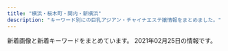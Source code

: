 ```yaml
---
title: "横浜・桜木町・関内・新横浜"
description: "キーワード別にの巨乳アジアン・チャイナエステ嬢情報をまとめました。"
---
```


新着画像と新着キーワードをまとめています。
2021年02月25日の情報です。

<DmmAffiliateIns />
<KeywordTable
  shops={
    [
    {
        "station": "JR\u65b0\u6a2a\u6d5c\u99c5\u5317\u53e3",
        "keywords": {
            "F": 3,
            "86": 38,
            "87": 31,
            "D": 18,
            "89": 3,
            "E": 7,
            "85": 15,
            "C": 59
        },
        "name": "Rose Color\uff5e\u30ed\u30fc\u30ba\u30ab\u30e9\u30fc\uff5e",
        "img_links": [
            "http://www.rose-color.info/public/image/20190509/20190509145318_30201.jpg",
            "http://www.rose-color.info/public/image/20190509/20190509140935_98972.jpg",
            "http://www.rose-color.info/img/gtop.jpg",
            "http://www.rose-color.info/public/image/20190509/20190509145858_80062.jpg",
            "http://www.rose-color.info/public/image/20210224/20210224003309_92092.jpg",
            "http://www.rose-color.info/public/image/20201107/20201107123935_72522.png",
            "http://www.rose-color.info/img/gback.jpg",
            "http://www.rose-color.info/public/image/20190509/20190509151815_26133.jpg",
            "http://www.rose-color.info/public/image/20200417/20200417025857_20118.png",
            "http://www.rose-color.info/img/sys.jpg",
            "http://www.rose-color.info/public/image/20200624/20200624132622_25845.jpg",
            "http://www.rose-color.info/public/image/20190509/20190509140913_93259.jpg",
            "http://www.rose-color.info/img/link1.jpg",
            "http://www.rose-color.info/public/image/20190922/20190922200457_51255.jpeg",
            "http://www.rose-color.info/public/image/20190819/20190819122724_17981.png",
            "http://www.rose-color.info/public/image/20201009/20201009005900_97376.jpg",
            "http://www.rose-color.info/public/image/20190509/20190509150501_74550.jpg",
            "http://www.rose-color.info/public/image/20201014/20201014160847_32283.jpg",
            "http://www.rose-color.info/public/image/20201007/20201007120913_18836.jpg",
            "http://www.rose-color.info/public/image/20190922/20190922200505_21149.jpeg",
            "http://www.rose-color.info/public/image/20190509/20190509145323_81608.jpg",
            "http://www.rose-color.info/public/image/20190517/20190517212433_70632.jpg",
            "http://www.rose-color.info/public/image/20190509/20190509151712_73273.jpg",
            "http://www.rose-color.info/public/image/20190924/20190924151957_88257.jpg",
            "http://www.rose-color.info/public/image/20210204/20210204004224_97903.png",
            "http://www.rose-color.info/public/image/20210126/20210126011220_75981.png",
            "http://www.rose-color.info/public/image/20190517/20190517212453_15511.jpg",
            "http://www.rose-color.info/public/image/20190509/20190509160519_55359.jpg",
            "http://www.rose-color.info/public/image/20190509/20190509140857_11715.jpg",
            "http://www.rose-color.info/public/image/20201130/20201130144441_16819.jpg",
            "http://www.rose-color.info/public/image/20210222/20210222102101_83200.png",
            "http://www.rose-color.info/img/link2.jpg",
            "http://www.rose-color.info/public/image/20201210/20201210130347_71702.png",
            "http://www.rose-color.info/public/image/20190509/20190509145904_79944.jpg",
            "http://www.rose-color.info/public/image/20190509/20190509140925_63726.jpg",
            "http://www.rose-color.info/public/image/20201113/20201113005050_58373.png",
            "http://www.rose-color.info/public/image/20190509/20190509151145_51237.jpg",
            "http://www.rose-color.info/public/image/20191025/20191025151602_11534.jpg",
            "http://www.rose-color.info/public/image/20190509/20190509150319_28745.jpg",
            "http://www.rose-color.info/public/image/20201020/20201020184710_30595.png",
            "http://www.rose-color.info/img/koko.png"
        ],
        "url": "http://www.rose-color.info/"
    },
    {
        "img_links": [
            "http://www.aoitori.mesthe.com/images/infor.png",
            "http://www.aoitori.mesthe.com/files/005.jpg",
            "http://www.aoitori.mesthe.com/images/staff_line.png",
            "http://www.aoitori.mesthe.com/images/girl-z1.jpg",
            "http://www.aoitori.mesthe.com/images/top_sche.png",
            "http://www.aoitori.mesthe.com/files/003.jpg",
            "http://www.aoitori.mesthe.com/files/002.jpg",
            "http://www.aoitori.mesthe.com/files/005-02.jpg",
            "http://www.aoitori.mesthe.com/files/007-02.jpg",
            "http://www.aoitori.mesthe.com/files/006.jpg",
            "http://www.aoitori.mesthe.com/images/shop/shop04.jpg",
            "http://www.aoitori.mesthe.com/images/shop/shop02.jpg",
            "http://www.aoitori.mesthe.com/images/top.png",
            "http://www.aoitori.mesthe.com/images/tit-infor.png",
            "http://www.aoitori.mesthe.com/images/mobile.png",
            "http://www.aoitori.mesthe.com/images/shop/shop01.jpg",
            "http://www.aoitori.mesthe.com/images/girl-z2.jpg",
            "http://www.aoitori.mesthe.com/files/002-02.jpg",
            "http://www.aoitori.mesthe.com/images/bj3.png",
            "http://www.aoitori.mesthe.com/files/007.jpg",
            "http://www.aoitori.mesthe.com/images/shop/shop03.jpg",
            "http://www.aoitori.mesthe.com/images/link_line.png",
            "http://www.aoitori.mesthe.com/files/006-02.jpg",
            "http://www.aoitori.mesthe.com/files/003-02.jpg"
        ],
        "keywords": {
            "86": 2,
            "88": 2,
            "87": 1,
            "D": 4
        },
        "station": "JR\u95a2\u5185\u99c5\u5317\u53e3",
        "name": "\u78a7\u3044\u9ce5",
        "url": "http://www.aoitori.mesthe.com/"
    },
    {
        "img_links": [
            "http://xn--cckubj6bwie8h7e.net/images/cg05.jpg",
            "http://xn--cckubj6bwie8h7e.net/images/footer-l.png",
            "http://xn--cckubj6bwie8h7e.net/images/esthe1.jpg",
            "http://xn--cckubj6bwie8h7e.net/images/flower.png",
            "http://xn--cckubj6bwie8h7e.net/images/esthe4.jpg",
            "http://xn--cckubj6bwie8h7e.net/images/esthe7.jpg",
            "http://xn--cckubj6bwie8h7e.net/images/esthe6.jpg",
            "http://xn--cckubj6bwie8h7e.net/images/staff.png",
            "http://xn--cckubj6bwie8h7e.net/images/cg03.jpg",
            "http://xn--cckubj6bwie8h7e.net/images/twitter.png",
            "http://xn--cckubj6bwie8h7e.net/images/home.png",
            "http://xn--cckubj6bwie8h7e.net/images/r3.jpg",
            "http://xn--cckubj6bwie8h7e.net/images/google_plus.png",
            "http://xn--cckubj6bwie8h7e.net/images/footer-r.png",
            "http://xn--cckubj6bwie8h7e.net/images/main-sp.jpg",
            "http://xn--cckubj6bwie8h7e.net/images/main1.jpg",
            "http://xn--cckubj6bwie8h7e.net/images/header3.png",
            "http://xn--cckubj6bwie8h7e.net/images/clear.png",
            "http://xn--cckubj6bwie8h7e.net/link/menlog.jpg",
            "http://xn--cckubj6bwie8h7e.net/images/line.png",
            "http://xn--cckubj6bwie8h7e.net/images/cg02.jpg",
            "http://xn--cckubj6bwie8h7e.net/images/r4.jpg",
            "http://xn--cckubj6bwie8h7e.net/images/link.png",
            "http://xn--cckubj6bwie8h7e.net/images/esthe3.jpg",
            "http://xn--cckubj6bwie8h7e.net/images/r2.jpg",
            "http://xn--cckubj6bwie8h7e.net/images/cg04.jpg",
            "http://xn--cckubj6bwie8h7e.net/images/esthe2.jpg",
            "http://xn--cckubj6bwie8h7e.net/images/cg01.jpg",
            "http://xn--cckubj6bwie8h7e.net/images/facebook.png",
            "http://xn--cckubj6bwie8h7e.net/images/r1.jpg"
        ],
        "station": "JR\u65b0\u6a2a\u6d5c\u99c58\u756a\u51fa\u53e3",
        "url": "http://xn--cckubj6bwie8h7e.net/",
        "keywords": {},
        "name": "IRIS"
    },
    {
        "name": "\u30eb\u30d3\u30fc",
        "station": "JR\u6771\u795e\u5948\u5ddd\u99c5\u897f\u53e3",
        "keywords": {
            "85": 6,
            "D": 18,
            "86": 12
        },
        "img_links": [
            "https://ruby.jpn.mn/images/img_tel.png",
            "https://ruby.jpn.mn/photos/sites/26/2021/02/2021022306531226.jpg",
            "https://ruby.jpn.mn/images/room4.jpg",
            "https://ruby.jpn.mn/images/sp_top.jpg",
            "https://ruby.jpn.mn/photos/sites/26/2021/02/2021022306531322.jpg",
            "https://ruby.jpn.mn/images/room3.jpg",
            "https://ruby.jpn.mn/images/room2.jpg",
            "https://ruby.jpn.mn/images/tit_therapist.png",
            "https://ruby.jpn.mn/images/tit_staff01.png",
            "https://ruby.jpn.mn/images/sp_tit_staff02.png",
            "https://ruby.jpn.mn/images/top.jpg",
            "https://ruby.jpn.mn/images/tit_new.png",
            "https://ruby.jpn.mn/photos/sites/26/2021/02/2021022306531247.jpg",
            "https://ruby.jpn.mn/images/sp_tit_staff01.png",
            "https://ruby.jpn.mn/images/room1.jpg",
            "https://ruby.jpn.mn/images/sp_tit_therapist.png",
            "https://ruby.jpn.mn/images/sp_tit_new.png",
            "https://ruby.jpn.mn/images/maining.jpg",
            "https://ruby.jpn.mn/images/tit_staff02.png"
        ],
        "url": "https://ruby.jpn.mn/"
    },
    {
        "img_links": [
            "http://sakura.reraku.work/photos/sites/48/2020/06/2020060308123910.jpg",
            "http://sakura.reraku.work/images/s_news.jpg",
            "http://sakura.reraku.work/images/room1.jpg",
            "http://sakura.reraku.work/images/s_link.png",
            "http://sakura.reraku.work/images/room2.jpg",
            "http://sakura.reraku.work/images/top.png",
            "http://sakura.reraku.work/photos/sites/48/2020/06/2020060308124264.jpg",
            "http://sakura.reraku.work/images/s_staff.png",
            "http://sakura.reraku.work/images/s3.jpg",
            "http://sakura.reraku.work/images/room4.jpg",
            "http://sakura.reraku.work/images/info2.jpg",
            "http://sakura.reraku.work/photos/sites/48/2020/06/2020060308124485.jpg",
            "http://sakura.reraku.work/photos/sites/48/2020/06/202006030812418.jpg",
            "http://sakura.reraku.work/images/room3.jpg",
            "http://sakura.reraku.work/images/mobile.jpg",
            "http://sakura.reraku.work/images/info.jpg"
        ],
        "keywords": {
            "85": 5,
            "C": 5,
            "86": 10,
            "D": 15,
            "83": 5
        },
        "name": "\u3055\u304f\u3089",
        "url": "http://sakura.reraku.work/",
        "station": "\u83ca\u540d\u99c5\u897f\u53e3"
    },
    {
        "keywords": {
            "87": 32,
            "D": 28,
            "C": 4,
            "E": 4,
            "82": 4
        },
        "station": "JR\u95a2\u5185\u99c5\u5357\u53e3",
        "name": "\u7f8e\u5c11\u5973\u5b66\u5712",
        "url": "http://www.gakuen.relaxjp.info/",
        "img_links": [
            "http://www.gakuen.relaxjp.info/files/002.jpg",
            "http://www.gakuen.relaxjp.info/files/005.jpg",
            "http://www.gakuen.relaxjp.info/img/top_slider02.jpg",
            "http://www.gakuen.relaxjp.info/files/003-02.jpg",
            "http://www.gakuen.relaxjp.info/files/005-03.jpg",
            "http://www.gakuen.relaxjp.info/files/003.jpg",
            "http://www.gakuen.relaxjp.info/files/004-03.jpg",
            "http://www.gakuen.relaxjp.info/files/003-03.jpg",
            "http://www.gakuen.relaxjp.info/files/002-03.jpg",
            "http://www.gakuen.relaxjp.info/files/006.jpg",
            "http://www.gakuen.relaxjp.info/files/002-02.jpg",
            "http://www.gakuen.relaxjp.info/files/007.jpg",
            "http://www.gakuen.relaxjp.info/files/006-02.jpg",
            "http://www.gakuen.relaxjp.info/files/001.jpg",
            "http://www.gakuen.relaxjp.info/files/005-02.jpg",
            "http://www.gakuen.relaxjp.info/files/009-03.jpg",
            "http://www.gakuen.relaxjp.info/files/008-02.jpg",
            "http://www.gakuen.relaxjp.info/files/001-02.jpg",
            "http://www.gakuen.relaxjp.info/files/007-02.jpg",
            "http://www.gakuen.relaxjp.info/img/top_slider01.jpg",
            "http://www.gakuen.relaxjp.info/files/009.jpg",
            "http://www.gakuen.relaxjp.info/files/004-02.jpg",
            "http://www.gakuen.relaxjp.info/files/004.jpg",
            "http://www.gakuen.relaxjp.info/files/001-03.jpg",
            "http://www.gakuen.relaxjp.info/files/008-03.jpg",
            "http://www.gakuen.relaxjp.info/files/009-02.jpg",
            "http://www.gakuen.relaxjp.info/files/008.jpg",
            "http://www.gakuen.relaxjp.info/files/007-03.jpg",
            "http://www.gakuen.relaxjp.info/files/006-03.jpg"
        ]
    },
    {
        "url": "http://xn--vckg5a5c7c8c1czd.xyz/",
        "img_links": [
            "http://xn--vckg5a5c7c8c1czd.xyz/img/a2.jpg",
            "http://xn--vckg5a5c7c8c1czd.xyz/img/a5.jpg",
            "http://xn--vckg5a5c7c8c1czd.xyz/img/no.png",
            "http://xn--vckg5a5c7c8c1czd.xyz/img/cg06.png",
            "http://xn--vckg5a5c7c8c1czd.xyz/img/nav-003.png",
            "http://xn--vckg5a5c7c8c1czd.xyz/img/a6.jpg",
            "http://xn--vckg5a5c7c8c1czd.xyz/img/nav-006.png",
            "http://xn--vckg5a5c7c8c1czd.xyz/img/tel.png",
            "http://xn--vckg5a5c7c8c1czd.xyz/img/cg07.png",
            "http://xn--vckg5a5c7c8c1czd.xyz/img/a1.jpg",
            "http://xn--vckg5a5c7c8c1czd.xyz/img/cg09.png",
            "http://xn--vckg5a5c7c8c1czd.xyz/img/cg03.png",
            "http://xn--vckg5a5c7c8c1czd.xyz/img/nav-001.png",
            "http://xn--vckg5a5c7c8c1czd.xyz/img/a4.jpg",
            "http://xn--vckg5a5c7c8c1czd.xyz/img/cg02.png",
            "http://xn--vckg5a5c7c8c1czd.xyz/img/cg08.png",
            "http://xn--vckg5a5c7c8c1czd.xyz/img/nav-002.png",
            "http://xn--vckg5a5c7c8c1czd.xyz/img/nav-004.png",
            "http://xn--vckg5a5c7c8c1czd.xyz/img/cg05.png",
            "http://xn--vckg5a5c7c8c1czd.xyz/img/a3.jpg",
            "http://xn--vckg5a5c7c8c1czd.xyz/img/cg01.png",
            "http://xn--vckg5a5c7c8c1czd.xyz/img/top01.png",
            "http://xn--vckg5a5c7c8c1czd.xyz/img/nav-005.png"
        ],
        "station": "\u30bb\u30f3\u30bf\u30fc\u5317\u99c5",
        "name": "\u30a2\u30ed\u30de\u30db\u30fc\u30e0",
        "keywords": {}
    },
    {
        "name": "\u512a\u96c5\uff5e\u3086\u3046\u304c\uff5e",
        "keywords": {},
        "img_links": [
            "http://yuga.estx.net/images/main_08.jpg",
            "http://yuga.estx.net/images/main_15.jpg",
            "http://yuga.estx.net/staff/2/1.jpg",
            "http://yuga.estx.net/images/main_06.jpg",
            "http://yuga.estx.net/images/main_09.jpg",
            "http://yuga.estx.net/images/staff_16.jpg",
            "http://yuga.estx.net/images/main_13.jpg",
            "http://yuga.estx.net/images/main_19.jpg",
            "http://yuga.estx.net/staff/4/1.jpg",
            "http://yuga.estx.net/images/info_12.jpg",
            "http://yuga.estx.net/images/main_03.jpg",
            "http://yuga.estx.net/images/main_12.jpg",
            "http://yuga.estx.net/images/main_07.jpg",
            "http://yuga.estx.net/images/staff_12.jpg",
            "http://yuga.estx.net/images/noimage.jpg",
            "http://yuga.estx.net/staff/1/1.jpg",
            "http://yuga.estx.net/images/main_14.jpg",
            "http://yuga.estx.net/images/main_16.jpg",
            "http://yuga.estx.net/images/main_05.jpg",
            "http://yuga.estx.net/staff/3/1.jpg",
            "http://yuga.estx.net/images/main_11.jpg",
            "http://yuga.estx.net/images/main_10.jpg"
        ],
        "url": "http://yuga.estx.net/",
        "station": "JR\u4e2d\u5c71\u99c5"
    },
    {
        "url": "http://est-hanamizuki.com/",
        "keywords": {},
        "name": "\u82b1\u6c34\u6728",
        "station": "JR\u6771\u795e\u5948\u5ddd\u99c5\u897f\u53e3",
        "img_links": [
            "http://est-hanamizuki.com/images/g12.jpg",
            "http://est-hanamizuki.com/images/zi_staff.png",
            "http://est-hanamizuki.com/images/g2.jpg",
            "http://est-hanamizuki.com/images/erika2.jpg",
            "http://est-hanamizuki.com/images/g32.jpg",
            "http://est-hanamizuki.com/images/g13.jpg",
            "http://est-hanamizuki.com/images/g33.jpg",
            "http://est-hanamizuki.com/images/mobile.jpg",
            "http://est-hanamizuki.com/images/m4.jpg",
            "http://est-hanamizuki.com/images/g3.jpg",
            "http://est-hanamizuki.com/images/erika.jpg",
            "http://est-hanamizuki.com/images/11.png",
            "http://est-hanamizuki.com/images/m1.jpg",
            "http://est-hanamizuki.com/images/g1.jpg",
            "http://est-hanamizuki.com/images/info.png",
            "http://est-hanamizuki.com/images/news1.png",
            "http://est-hanamizuki.com/images/g23.jpg",
            "http://est-hanamizuki.com/images/head.jpg",
            "http://est-hanamizuki.com/images/m3.jpg",
            "http://est-hanamizuki.com/images/m2.jpg",
            "http://est-hanamizuki.com/images/r111.jpg",
            "http://est-hanamizuki.com/images/g22.jpg"
        ]
    },
    {
        "keywords": {
            "87": 20,
            "D": 26,
            "86": 6
        },
        "name": "Sunflower\uff5e\u30b5\u30f3\u30d5\u30e9\u30ef\u30fc\uff5e",
        "station": "JR\u95a2\u5185\u99c5\u5317\u53e3",
        "url": "http://www.sunflower-kannai.com/",
        "img_links": [
            "http://www.sunflower-kannai.com/images/news.jpg",
            "http://www.sunflower-kannai.com/images/staffback.jpg",
            "http://www.sunflower-kannai.com/files/033-02.jpg",
            "http://www.sunflower-kannai.com/images/head.jpg",
            "http://www.sunflower-kannai.com/files/026.jpg",
            "http://www.sunflower-kannai.com/images/slider08.jpg",
            "http://www.sunflower-kannai.com/files/014.jpg",
            "http://www.sunflower-kannai.com/images/info.jpg",
            "http://www.sunflower-kannai.com/images/interior_t.jpg",
            "http://www.sunflower-kannai.com/images/sys3.jpg",
            "http://www.sunflower-kannai.com/images/slider09.jpg",
            "http://www.sunflower-kannai.com/images/slider05.jpg",
            "http://www.sunflower-kannai.com/files/020-02.jpg",
            "http://www.sunflower-kannai.com/images/slider01.jpg",
            "http://www.sunflower-kannai.com/images/int1.jpg",
            "http://www.sunflower-kannai.com/images/sys4.jpg",
            "http://www.sunflower-kannai.com/files/013.jpg",
            "http://www.sunflower-kannai.com/files/004.jpg",
            "http://www.sunflower-kannai.com/files/003.jpg",
            "http://www.sunflower-kannai.com/images/slider07.jpg",
            "http://www.sunflower-kannai.com/files/026-02.jpg",
            "http://www.sunflower-kannai.com/files/023-02.jpg",
            "http://www.sunflower-kannai.com/files/028.jpg",
            "http://www.sunflower-kannai.com/images/sys1.jpg",
            "http://www.sunflower-kannai.com/files/011-02.jpg",
            "http://www.sunflower-kannai.com/files/022-02.jpg",
            "http://www.sunflower-kannai.com/files/003-02.jpg",
            "http://www.sunflower-kannai.com/files/013-02.jpg",
            "http://www.sunflower-kannai.com/files/034-02.jpg",
            "http://www.sunflower-kannai.com/files/011.jpg",
            "http://www.sunflower-kannai.com/images/sys2.jpg",
            "http://www.sunflower-kannai.com/files/006-02.jpg",
            "http://www.sunflower-kannai.com/images/int2.jpg",
            "http://www.sunflower-kannai.com/images/faq.jpg",
            "http://www.sunflower-kannai.com/files/033.jpg",
            "http://www.sunflower-kannai.com/images/slider06.jpg",
            "http://www.sunflower-kannai.com/files/020.jpg",
            "http://www.sunflower-kannai.com/files/028-02.jpg",
            "http://www.sunflower-kannai.com/images/faq_t.jpg",
            "http://www.sunflower-kannai.com/files/034.jpg",
            "http://www.sunflower-kannai.com/files/004-02.jpg",
            "http://www.sunflower-kannai.com/images/slider02.jpg",
            "http://www.sunflower-kannai.com/images/slider04.jpg",
            "http://www.sunflower-kannai.com/files/022.jpg",
            "http://www.sunflower-kannai.com/files/014-02.jpg",
            "http://www.sunflower-kannai.com/images/staff_t.jpg",
            "http://www.sunflower-kannai.com/images/ac1.jpg",
            "http://www.sunflower-kannai.com/images/int3.jpg",
            "http://www.sunflower-kannai.com/files/006.jpg",
            "http://www.sunflower-kannai.com/images/tre.jpg",
            "http://www.sunflower-kannai.com/files/023.jpg",
            "http://www.sunflower-kannai.com/images/ta.jpg",
            "http://www.sunflower-kannai.com/images/slider03.jpg"
        ]
    },
    {
        "station": "JR\u95a2\u5185\u99c5\u5317\u53e3",
        "keywords": {
            "C": 38,
            "86": 15,
            "D": 39,
            "87": 30,
            "85": 3
        },
        "name": "Colorful\uff5e\u30ab\u30e9\u30d5\u30eb\uff5e",
        "img_links": [
            "http://www.relax-colorful.com/files/040-02.jpg",
            "http://www.relax-colorful.com/images/news.jpg",
            "http://www.relax-colorful.com/images/girl_bt.jpg",
            "http://www.relax-colorful.com/files/080-02.jpg",
            "http://www.relax-colorful.com/files/053-03.jpg",
            "http://www.relax-colorful.com/files/060-02.jpg",
            "http://www.relax-colorful.com/files/069-02.jpg",
            "http://www.relax-colorful.com/files/077-02.jpg",
            "http://www.relax-colorful.com/files/087-02.jpg",
            "http://www.relax-colorful.com/files/055-02.jpg",
            "http://www.relax-colorful.com/files/040-03.jpg",
            "http://www.relax-colorful.com/files/067.jpg",
            "http://www.relax-colorful.com/files/090-03.jpg",
            "http://www.relax-colorful.com/files/089.jpg",
            "http://www.relax-colorful.com/files/077.jpg",
            "http://www.relax-colorful.com/files/055.jpg",
            "http://www.relax-colorful.com/files/080-03.jpg",
            "http://www.relax-colorful.com/files/073.jpg",
            "http://www.relax-colorful.com/files/089-03.jpg",
            "http://www.relax-colorful.com/images/staff_line.jpg",
            "http://www.relax-colorful.com/images/staff1.jpg",
            "http://www.relax-colorful.com/images/news2.jpg",
            "http://www.relax-colorful.com/files/082.jpg",
            "http://www.relax-colorful.com/files/087-03.jpg",
            "http://www.relax-colorful.com/files/073-03.jpg",
            "http://www.relax-colorful.com/files/089-02.jpg",
            "http://www.relax-colorful.com/images/staff1b.jpg",
            "http://www.relax-colorful.com/files/073-02.jpg",
            "http://www.relax-colorful.com/files/077-03.jpg",
            "http://www.relax-colorful.com/files/093-02.jpg",
            "http://www.relax-colorful.com/images/bjs3.jpg",
            "http://www.relax-colorful.com/files/040.jpg",
            "http://www.relax-colorful.com/files/060.jpg",
            "http://www.relax-colorful.com/files/053.jpg",
            "http://www.relax-colorful.com/files/053-02.jpg",
            "http://www.relax-colorful.com/files/069-03.jpg",
            "http://www.relax-colorful.com/images/news1.jpg",
            "http://www.relax-colorful.com/files/082-02.jpg",
            "http://www.relax-colorful.com/files/055-03.jpg",
            "http://www.relax-colorful.com/files/091.jpg",
            "http://www.relax-colorful.com/files/069.jpg",
            "http://www.relax-colorful.com/files/093.jpg",
            "http://www.relax-colorful.com/images/pick.jpg",
            "http://www.relax-colorful.com/images/mobile.jpg",
            "http://www.relax-colorful.com/files/090-02.jpg",
            "http://www.relax-colorful.com/files/087.jpg",
            "http://www.relax-colorful.com/files/092-02.jpg",
            "http://www.relax-colorful.com/files/093-03.jpg",
            "http://www.relax-colorful.com/images/staff1a.jpg",
            "http://www.relax-colorful.com/files/067-03.jpg",
            "http://www.relax-colorful.com/files/091-02.jpg",
            "http://www.relax-colorful.com/files/092-03.jpg",
            "http://www.relax-colorful.com/files/067-02.jpg",
            "http://www.relax-colorful.com/images/top.jpg",
            "http://www.relax-colorful.com/images/att.jpg",
            "http://www.relax-colorful.com/files/080.jpg",
            "http://www.relax-colorful.com/files/091-03.jpg",
            "http://www.relax-colorful.com/files/060-03.jpg",
            "http://www.relax-colorful.com/images/backlist.jpg",
            "http://www.relax-colorful.com/files/092.jpg",
            "http://www.relax-colorful.com/files/082-03.jpg",
            "http://www.relax-colorful.com/files/090.jpg"
        ],
        "url": "http://www.relax-colorful.com/"
    },
    {
        "keywords": {},
        "url": "http://www.est-aya.work/",
        "img_links": [
            "http://www.est-aya.work/images/9.jpg",
            "http://www.est-aya.work/images/news.png",
            "http://www.est-aya.work/images/8.jpg",
            "http://www.est-aya.work/images/int1.png",
            "http://www.est-aya.work/images/info.png",
            "http://www.est-aya.work/images/ta.jpg",
            "http://www.est-aya.work/img/asuka1.jpg",
            "http://www.est-aya.work/images/sys2.png",
            "http://www.est-aya.work/images/rec2.jpg",
            "http://www.est-aya.work/images/line.png",
            "http://www.est-aya.work/images/10.jpg",
            "http://www.est-aya.work/images/mobile.jpg",
            "http://www.est-aya.work/images/staff_t.jpg",
            "http://www.est-aya.work/images/rec1.png",
            "http://www.est-aya.work/img/ayumi1.jpg",
            "http://www.est-aya.work/images/interior_t.jpg",
            "http://www.est-aya.work/images/sys1.png",
            "http://www.est-aya.work/images/sys3.png",
            "http://www.est-aya.work/img/mika1.jpg",
            "http://www.est-aya.work/images/head.jpg",
            "http://www.est-aya.work/images/2.jpg",
            "http://www.est-aya.work/images/tel.jpg",
            "http://www.est-aya.work/images/int2.png",
            "http://www.est-aya.work/img/eri1.jpg"
        ],
        "name": "\u7d62\u9999\uff5e\u30a2\u30e4\u30ab\uff5e",
        "station": "JR\u685c\u6728\u753a\u99c5\u53571\u51fa\u53e3"
    },
    {
        "name": "\u68ee\u7f85",
        "keywords": {
            "89": 2,
            "88": 1,
            "D": 3
        },
        "img_links": [
            "http://latte.iest.xyz/css/tel01.png",
            "http://latte.iest.xyz/css/nav/nav-006.png",
            "http://latte.iest.xyz/css/staff/staff02.jpg",
            "http://latte.iest.xyz/css/staff/staff01.jpg",
            "http://latte.iest.xyz/css/nav/nav-004.png",
            "http://latte.iest.xyz/css/nav/nav-002.png",
            "http://latte.iest.xyz/css/nav/nav-005.png",
            "http://latte.iest.xyz/css/staff/staff06.jpg",
            "http://latte.iest.xyz/css/top03.jpg",
            "http://latte.iest.xyz/css/osusume01.jpg",
            "http://latte.iest.xyz/css/nav/nav-003.png",
            "http://latte.iest.xyz/css/head-change.jpg",
            "http://latte.iest.xyz/css/nav/nav-001.png"
        ],
        "station": "JR\u95a2\u5185\u99c5\u5357\u53e3",
        "url": "http://latte.iest.xyz/"
    },
    {
        "img_links": [
            "http://massage-esthe.blue/img/lint.jpg",
            "http://massage-esthe.blue/img/fla.jpg",
            "http://massage-esthe.blue/img/a3.jpg",
            "http://massage-esthe.blue/img/sta6.jpg",
            "http://massage-esthe.blue/img/st5.jpg",
            "http://massage-esthe.blue/img/a1.jpg",
            "http://massage-esthe.blue/img/sta2.jpg",
            "http://massage-esthe.blue/img/st12.jpg",
            "http://massage-esthe.blue/img/st3.jpg",
            "http://massage-esthe.blue/img/syst.jpg",
            "http://massage-esthe.blue/img/r4.jpg",
            "http://massage-esthe.blue/img/rect.jpg",
            "http://massage-esthe.blue/img/st1.jpg",
            "http://massage-esthe.blue/img/r3.jpg",
            "http://massage-esthe.blue/img/a6.jpg",
            "http://massage-esthe.blue/img/a2.jpg",
            "http://massage-esthe.blue/img/sta3.jpg",
            "http://massage-esthe.blue/img/stal.png",
            "http://massage-esthe.blue/img/st2.jpg",
            "http://massage-esthe.blue/img/st8.jpg",
            "http://massage-esthe.blue/img/sta12.jpg",
            "http://massage-esthe.blue/img/stat.jpg",
            "http://massage-esthe.blue/img/st10.jpg",
            "http://massage-esthe.blue/img/sta5.jpg",
            "http://massage-esthe.blue/img/a4.jpg",
            "http://massage-esthe.blue/img/a5.jpg",
            "http://massage-esthe.blue/img/no.png",
            "http://massage-esthe.blue/img/r2.jpg",
            "http://massage-esthe.blue/img/sta1.jpg",
            "http://massage-esthe.blue/img/sta8.jpg",
            "http://massage-esthe.blue/img/st6.jpg",
            "http://massage-esthe.blue/img/sta10.jpg",
            "http://massage-esthe.blue/img/bb.png",
            "http://massage-esthe.blue/img/acct.jpg",
            "http://massage-esthe.blue/img/st11.jpg",
            "http://massage-esthe.blue/img/r1.jpg",
            "http://massage-esthe.blue/img/st9.jpg",
            "http://massage-esthe.blue/img/top.jpg",
            "http://massage-esthe.blue/img/root.jpg"
        ],
        "url": "http://massage-esthe.blue/",
        "keywords": {
            "D": 10
        },
        "station": "\u30bb\u30f3\u30bf\u30fc\u5317\u99c5",
        "name": "37\u2103"
    },
    {
        "station": "JR\u65b0\u6a2a\u6d5c\u99c5\u30a2\u30ea\u30fc\u30ca\u65b9\u9762\u53e3",
        "name": "\u767d\u3044\u96ea",
        "keywords": {
            "C": 18,
            "87": 18,
            "86": 6,
            "82": 6,
            "D": 24
        },
        "url": "http://www.siroiyuki.mensest.com/",
        "img_links": [
            "http://www.siroiyuki.mensest.com/images/sp_top.jpg",
            "http://www.siroiyuki.mensest.com/files/001.jpg",
            "http://www.siroiyuki.mensest.com/files/005.jpg",
            "http://www.siroiyuki.mensest.com/images/top.png",
            "http://www.siroiyuki.mensest.com/files/003.jpg",
            "http://www.siroiyuki.mensest.com/photo_news/upimg/94769602cdc349889e_0.jpg",
            "http://www.siroiyuki.mensest.com/files/004.jpg",
            "http://www.siroiyuki.mensest.com/files/002.jpg"
        ]
    },
    {
        "name": "\u30c1\u30a7\u30ea\u30fc",
        "url": "http://sh-riraku31.xyz/",
        "station": "JR\u6a2a\u6d5c\u99c5\u5317\u897f\u53e3",
        "img_links": [
            "http://sh-riraku31.xyz/uploads/allimg/180703/1-1PF3111J3201.png",
            "http://sh-riraku31.xyz/uploads/allimg/180629/1-1P629115504250.png",
            "http://sh-riraku31.xyz/templets/default/picture/girl-z1.jpg",
            "http://sh-riraku31.xyz/templets/default/picture/top1.jpg",
            "http://sh-riraku31.xyz/uploads/201005/1-2010051J6062Y.jpg",
            "http://sh-riraku31.xyz/templets/default/picture/girl-z2.jpg",
            "http://sh-riraku31.xyz/uploads/201005/1-201005162052635.jpg",
            "http://sh-riraku31.xyz/uploads/201005/1-201005162114248.jpg",
            "http://sh-riraku31.xyz/templets/default/picture/s_news.jpg",
            "http://sh-riraku31.xyz/uploads/201005/1-201005162101U5.jpg",
            "http://sh-riraku31.xyz/templets/default/picture/staff01.jpg",
            "http://sh-riraku31.xyz/uploads/201005/1-20100516201cK.jpg",
            "http://sh-riraku31.xyz/uploads/201005/1-2010051621224F.jpg",
            "http://sh-riraku31.xyz/uploads/201005/1-2010051J55CA.jpg",
            "http://sh-riraku31.xyz/uploads/201005/1-201005162010396.jpg",
            "http://sh-riraku31.xyz/templets/default/picture/top.jpg"
        ],
        "keywords": {
            "C": 11,
            "86": 1,
            "D": 3,
            "85": 2,
            "84": 1
        }
    },
    {
        "url": "http://www.sugoi.mensest.com/",
        "name": "\u3059\u3054\u3044\u7652\u3057",
        "station": "JR\u6771\u795e\u5948\u5ddd\u99c5\u897f\u53e3",
        "img_links": [
            "http://www.sugoi.mensest.com/files/012-02.jpg",
            "http://www.sugoi.mensest.com/files/007-02.jpg",
            "http://www.sugoi.mensest.com/files/008.jpg",
            "http://www.sugoi.mensest.com/files/012.jpg",
            "http://www.sugoi.mensest.com/files/007.jpg",
            "http://www.sugoi.mensest.com/files/008-03.jpg",
            "http://www.sugoi.mensest.com/files/011-03.jpg",
            "http://www.sugoi.mensest.com/files/011-02.jpg",
            "http://www.sugoi.mensest.com/files/006.jpg",
            "http://www.sugoi.mensest.com/files/010-02.jpg",
            "http://www.sugoi.mensest.com/photo_news/upimg/140376020e61bbf2e0_0.jpg",
            "http://www.sugoi.mensest.com/images/sp_tit_new.png",
            "http://www.sugoi.mensest.com/files/009-03.jpg",
            "http://www.sugoi.mensest.com/images/img_tel.png",
            "http://www.sugoi.mensest.com/images/sp_tit_therapist.png",
            "http://www.sugoi.mensest.com/images/tit_new.png",
            "http://www.sugoi.mensest.com/files/006-02.jpg",
            "http://www.sugoi.mensest.com/images/maining.jpg",
            "http://www.sugoi.mensest.com/files/010.jpg",
            "http://www.sugoi.mensest.com/files/006-03.jpg",
            "http://www.sugoi.mensest.com/files/008-02.jpg",
            "http://www.sugoi.mensest.com/files/011.jpg",
            "http://www.sugoi.mensest.com/images/tit_therapist.png",
            "http://www.sugoi.mensest.com/files/009-02.jpg",
            "http://www.sugoi.mensest.com/files/010-03.jpg",
            "http://www.sugoi.mensest.com/files/012-03.jpg",
            "http://www.sugoi.mensest.com/files/009.jpg",
            "http://www.sugoi.mensest.com/images/sp_top.jpg",
            "http://www.sugoi.mensest.com/images/top.jpg",
            "http://www.sugoi.mensest.com/files/007-03.jpg"
        ],
        "keywords": {
            "87": 42,
            "\u30bb\u30af\u30b7\u30fc": 1,
            "D": 42
        }
    },
    {
        "station": "JR\u6a2a\u6d5c\u99c5\u5317\u897f\u53e3",
        "img_links": [
            "http://www.cherry.relaxmens.com/images/m1.jpg",
            "http://www.cherry.relaxmens.com/images/m4.jpg",
            "http://www.cherry.relaxmens.com/images/m5.jpg",
            "http://www.cherry.relaxmens.com/images/rsubt7.png",
            "http://www.cherry.relaxmens.com/images/b-online.png",
            "http://www.cherry.relaxmens.com/images/m6.jpg",
            "http://www.cherry.relaxmens.com/images/slider-img001.jpg",
            "http://www.cherry.relaxmens.com/images/m3.jpg",
            "http://www.cherry.relaxmens.com/files/003.jpg",
            "http://www.cherry.relaxmens.com/files/004.jpg",
            "http://www.cherry.relaxmens.com/files/002.jpg",
            "http://www.cherry.relaxmens.com/files/001.jpg",
            "http://www.cherry.relaxmens.com/images/rsubt1.png",
            "http://www.cherry.relaxmens.com/images/m2.jpg",
            "http://www.cherry.relaxmens.com/images/b-tel.png",
            "http://www.cherry.relaxmens.com/images/rsubt3.png",
            "http://www.cherry.relaxmens.com/images/rsubt2.png",
            "http://www.cherry.relaxmens.com/images/rsubt6.png",
            "http://www.cherry.relaxmens.com/images/rsubt4.png",
            "http://www.cherry.relaxmens.com/images/slider-img002.jpg",
            "http://www.cherry.relaxmens.com/images/rsubt5.png"
        ],
        "name": "\u685c\u6843\uff5e\u3055\u304f\u3089\u3093\u307c\uff5e",
        "keywords": {
            "D": 24,
            "C": 8,
            "87": 8,
            "86": 8,
            "88": 16
        },
        "url": "http://www.cherry.relaxmens.com/"
    },
    {
        "name": "\u5236\u670d\u5b66\u5712",
        "station": "JR\u685c\u6728\u753a\u99c5",
        "keywords": {
            "88": 6,
            "92": 6,
            "86": 6,
            "84": 6,
            "89": 6,
            "C": 6,
            "85": 6,
            "D": 18
        },
        "img_links": [
            "http://seifukugarden.este.work/head.jpg",
            "http://seifukugarden.este.work/news.jpg",
            "http://seifukugarden.este.work/tg.jpg",
            "http://seifukugarden.este.work/2/uploadimg/1612670429.jpg",
            "http://seifukugarden.este.work/2/uploadimg/1612670526.jpg",
            "http://seifukugarden.este.work/misaki.jpg",
            "http://seifukugarden.este.work/rec2.jpg",
            "http://seifukugarden.este.work/1.jpg",
            "http://seifukugarden.este.work/4.jpg",
            "http://seifukugarden.este.work/6.jpg",
            "http://seifukugarden.este.work/momoka.jpg",
            "http://seifukugarden.este.work/up.jpg",
            "http://seifukugarden.este.work/interior_t.jpg",
            "http://seifukugarden.este.work/2/uploadimg/1613639164.jpeg",
            "http://seifukugarden.este.work/2/uploadimg/1613638932.jpeg",
            "http://seifukugarden.este.work/int1.png",
            "http://seifukugarden.este.work/staff_t.jpg",
            "http://seifukugarden.este.work/2/uploadimg/1612670496.jpg",
            "http://seifukugarden.este.work/rec1.png",
            "http://seifukugarden.este.work/3.jpg",
            "http://seifukugarden.este.work/yuki.jpg",
            "http://seifukugarden.este.work/2/uploadimg/1612670464.jpg",
            "http://seifukugarden.este.work/koko.jpg",
            "http://seifukugarden.este.work/ayako.jpg"
        ],
        "url": "http://seifukugarden.este.work/"
    },
    {
        "img_links": [
            "http://morien.este.work/2/uploadimg/1577672563.jpg",
            "http://morien.este.work/2/uploadimg/1594704743.jpg",
            "http://morien.este.work/top.jpg",
            "http://morien.este.work/2/uploadimg/1613996342.jpg",
            "http://morien.este.work/2/uploadimg/1574764277.jpg",
            "http://morien.este.work/mens-esthe.png",
            "http://morien.este.work/2/uploadimg/1565558725.jpg"
        ],
        "name": "\u68ee\u82d1",
        "url": "http://morien.este.work/",
        "station": "\u53cd\u753a\u99c5",
        "keywords": {
            "86": 6,
            "83": 6,
            "87": 6,
            "85": 12,
            "D": 30
        }
    },
    {
        "img_links": [
            "http://www.love-you.work/img/anna1.jpg",
            "http://www.love-you.work/staff/aya.jpg",
            "http://www.love-you.work/img/kumi1.jpg",
            "http://www.love-you.work/staff/neko.jpg",
            "http://www.love-you.work/img/yui1.jpg",
            "http://www.love-you.work/staff/yuri.jpg",
            "http://www.love-you.work/img/nana1.jpg",
            "http://www.love-you.work/images/int2.png",
            "http://www.love-you.work/images/rec2.jpg",
            "http://www.love-you.work/images/sys1.jpg",
            "http://www.love-you.work/staff/bb.jpg",
            "http://www.love-you.work/images/sys3.png",
            "http://www.love-you.work/staff/anna.jpg",
            "http://www.love-you.work/staff/yui.jpg",
            "http://www.love-you.work/images/staff_t.jpg",
            "http://www.love-you.work/images/interior_t.jpg",
            "http://www.love-you.work/img/sayuri1.jpg",
            "http://www.love-you.work/staff/kana.jpg",
            "http://www.love-you.work/img/bb3.jpg",
            "http://www.love-you.work/img/yuri1.jpg",
            "http://www.love-you.work/img/neko1.jpg",
            "http://www.love-you.work/staff/nana.jpg",
            "http://www.love-you.work/images/rec1.png",
            "http://www.love-you.work/img/rina1.jpg",
            "http://www.love-you.work/staff/kumi.jpg",
            "http://www.love-you.work/images/int1.png",
            "http://www.love-you.work/staff/yuki.jpg",
            "http://www.love-you.work/images/head.jpg",
            "http://www.love-you.work/images/news.jpg",
            "http://www.love-you.work/img/yuki1.jpg",
            "http://www.love-you.work/images/sys2.jpg",
            "http://www.love-you.work/staff/rina.jpg",
            "http://www.love-you.work/img/bb2.jpg",
            "http://www.love-you.work/img/kana1.jpg",
            "http://www.love-you.work/img/aya1.jpg",
            "http://www.love-you.work/img/bb1.jpg",
            "http://www.love-you.work/staff/sayuri.jpg",
            "http://www.love-you.work/images/tg.jpg"
        ],
        "name": "Love You",
        "keywords": {
            "100": 13
        },
        "url": "http://www.love-you.work/",
        "station": "JR\u95a2\u5185\u99c5\u5317\u53e3"
    },
    {
        "keywords": {
            "\u30bb\u30af\u30b7\u30fc": 1,
            "88": 1,
            "E": 1,
            "D": 12,
            "86": 4,
            "87": 8
        },
        "url": "http://www.lavender.esjoho.com/",
        "name": "\u672a\u6765",
        "station": "JR\u6771\u795e\u5948\u5ddd\u99c5\u897f\u53e3",
        "img_links": [
            "http://www.lavender.esjoho.com/files/048.jpg",
            "http://www.lavender.esjoho.com/sp/images/interior_t.jpg",
            "http://www.lavender.esjoho.com/images/rec1.png",
            "http://www.lavender.esjoho.com/images/link_t.png",
            "http://www.lavender.esjoho.com/images/interior_t.png",
            "http://www.lavender.esjoho.com/files/019.jpg",
            "http://www.lavender.esjoho.com/images/int1.png",
            "http://www.lavender.esjoho.com/sp/images/time.jpg",
            "http://www.lavender.esjoho.com/sp/images/tel.jpg",
            "http://www.lavender.esjoho.com/images/ta.jpg",
            "http://www.lavender.esjoho.com/images/line.png",
            "http://www.lavender.esjoho.com/sp/images/topgirl.jpg",
            "http://www.lavender.esjoho.com/images/news.jpg",
            "http://www.lavender.esjoho.com/sp/images/footer.jpg",
            "http://www.lavender.esjoho.com/files/047.jpg",
            "http://www.lavender.esjoho.com/sp/menu/top.jpg",
            "http://www.lavender.esjoho.com/files/039.jpg",
            "http://www.lavender.esjoho.com/files/029.jpg",
            "http://www.lavender.esjoho.com/images/sm.jpg",
            "http://www.lavender.esjoho.com/files/043.jpg",
            "http://www.lavender.esjoho.com/files/044.jpg",
            "http://www.lavender.esjoho.com/sp/images/newsb.jpg",
            "http://www.lavender.esjoho.com/files/038.jpg",
            "http://www.lavender.esjoho.com/images/staff_t.png",
            "http://www.lavender.esjoho.com/files/024.jpg",
            "http://www.lavender.esjoho.com/images/sys2.png",
            "http://www.lavender.esjoho.com/images/int2.png",
            "http://www.lavender.esjoho.com/sp/images/top.jpg",
            "http://www.lavender.esjoho.com/files/016.jpg",
            "http://www.lavender.esjoho.com/images/sys3.png",
            "http://www.lavender.esjoho.com/files/045.jpg",
            "http://www.lavender.esjoho.com/files/032.jpg",
            "http://www.lavender.esjoho.com/images/mobile.jpg",
            "http://www.lavender.esjoho.com/sp/images/head.jpg",
            "http://www.lavender.esjoho.com/images/head.jpg",
            "http://www.lavender.esjoho.com/sp/menu/interior.jpg",
            "http://www.lavender.esjoho.com/sp/images/news.jpg",
            "http://www.lavender.esjoho.com/sp/menu/staff.jpg",
            "http://www.lavender.esjoho.com/images/concept.jpg",
            "http://www.lavender.esjoho.com/sp/images/pc.jpg",
            "http://www.lavender.esjoho.com/images/rec2.png",
            "http://www.lavender.esjoho.com/files/049.jpg",
            "http://www.lavender.esjoho.com/sp/images/staff_t.jpg"
        ]
    },
    {
        "keywords": {},
        "name": "St.Playa \uff5e\u8056\u30d7\u30e9\u30e4\uff5e",
        "img_links": [
            "http://www.playa.work/images/5.jpg",
            "http://www.playa.work/images/s1.png",
            "http://www.playa.work/img/emi1.jpg",
            "http://www.playa.work/images/1.jpg",
            "http://www.playa.work/images/3.jpg",
            "http://www.playa.work/images/b3.jpg",
            "http://www.playa.work/img/yuri1.jpg",
            "http://www.playa.work/images/2.jpg",
            "http://www.playa.work/img/koko1.jpg",
            "http://www.playa.work/images/4.jpg",
            "http://www.playa.work/img/risa1.jpg",
            "http://www.playa.work/img/nana1.jpg",
            "http://www.playa.work/images/head.jpg",
            "http://www.playa.work/images/b1.jpg",
            "http://www.playa.work/images/main_top.jpg",
            "http://www.playa.work/images/news.png",
            "http://www.playa.work/images/staff_t.jpg",
            "http://www.playa.work/images/b2.jpg",
            "http://www.playa.work/images/interior_t.jpg",
            "http://www.playa.work/images/6.jpg",
            "http://www.playa.work/images/ta.jpg",
            "http://www.playa.work/images/mobile.jpg",
            "http://www.playa.work/img/rumi1.jpg",
            "http://www.playa.work/images/main_footer.jpg",
            "http://www.playa.work/images/int1.png",
            "http://www.playa.work/images/int2.png"
        ],
        "url": "http://www.playa.work/",
        "station": "JR\u95a2\u5185\u99c5\u5317\u53e3"
    },
    {
        "url": "http://sweety-est.info/",
        "name": "\u5b66\u5712",
        "keywords": {
            "D": 6,
            "86": 9,
            "E": 3
        },
        "img_links": [
            "http://sweety-est.info/images/top.png",
            "http://sweety-est.info/images/evetop.png",
            "http://sweety-est.info/images/precau.png",
            "http://sweety-est.info/images/cg04.jpg",
            "http://sweety-est.info/images/news.png",
            "http://sweety-est.info/images/staff_s.png",
            "http://sweety-est.info/images/sruru.jpg",
            "http://sweety-est.info/images/cg01.jpg",
            "http://sweety-est.info/images/cg06.jpg"
        ],
        "station": "\u30bb\u30f3\u30bf\u30fc\u5357\u99c51\u756a\u51fa\u53e3"
    },
    {
        "url": "https://dear.xyz.mn/",
        "img_links": [
            "https://dear.xyz.mn/photos/sites/33/2020/11/2020111223021793.jpeg",
            "https://dear.xyz.mn/photos/sites/33/2020/12/2020122818210498.jpeg",
            "https://dear.xyz.mn/images/ac05.jpg",
            "https://dear.xyz.mn/images/ac01.jpg",
            "https://dear.xyz.mn/photos/sites/33/2020/10/2020102915581219.jpeg",
            "https://dear.xyz.mn/photos/sites/33/2021/01/2021011914494134.jpeg",
            "https://dear.xyz.mn/images/ac04.jpg",
            "https://dear.xyz.mn/photos/sites/33/2020/12/2020120212565938.jpeg",
            "https://dear.xyz.mn/images/ac02.jpg",
            "https://dear.xyz.mn/photos/sites/33/2020/10/2020102915560890.jpeg",
            "https://dear.xyz.mn/photos/sites/33/2021/01/2021011021134018.jpeg",
            "https://dear.xyz.mn/photos/sites/33/2021/02/2021022313314981.jpeg",
            "https://dear.xyz.mn/photos/sites/33/2021/02/2021020413435126.jpeg",
            "https://dear.xyz.mn/images/sp_top.jpg",
            "https://dear.xyz.mn/images/top.png"
        ],
        "name": "Dear",
        "station": "JR\u95a2\u5185\u99c5\u5317\u53e3",
        "keywords": {
            "D": 36,
            "85": 6,
            "87": 6,
            "86": 42,
            "C": 33
        }
    },
    {
        "keywords": {
            "85": 2,
            "E": 2,
            "86": 4,
            "87": 2,
            "D": 6
        },
        "url": "http://kys-sawayaka.work/",
        "img_links": [
            "http://kys-sawayaka.work/_src/25616809/index_09.png",
            "http://kys-sawayaka.work/_src/25618694/sign.png",
            "http://kys-sawayaka.work/_src/25616799/backtotop.png",
            "http://kys-sawayaka.work/_src/25616805/index_05.png",
            "http://kys-sawayaka.work/_src/25616808/index_08.png",
            "http://kys-sawayaka.work/_src/25616806/index_06.png",
            "http://kys-sawayaka.work/_src/25616740/wechatimg2726.jpg",
            "http://kys-sawayaka.work/_src/25616804/index_04.png",
            "http://kys-sawayaka.work/_src/25616774/wechatimg2726.jpg",
            "http://kys-sawayaka.work/_src/25616782/backtotop.png",
            "http://kys-sawayaka.work/_src/25616739/wechatimg2726.jpg",
            "http://kys-sawayaka.work/_src/51028012/cam.jpg",
            "http://kys-sawayaka.work/_src/51027459/2_20201218111825615.jpg",
            "http://kys-sawayaka.work/_src/25616794/backtotop.png",
            "http://kys-sawayaka.work/_src/51027462/3_20201218111825628.jpg",
            "http://kys-sawayaka.work/_src/25616807/index_07.png",
            "http://kys-sawayaka.work/_src/25616777/wechatimg2746.jpg",
            "http://kys-sawayaka.work/_src/25616778/2e16c7c3c9ed2e743a3a3cee8270d95_20201217123431663.jpg",
            "http://kys-sawayaka.work/_src/25616776/wechatimg2727.jpg",
            "http://kys-sawayaka.work/_src/51027456/1_20201218111825589.jpg",
            "http://kys-sawayaka.work/_src/25616746/backtotop.png",
            "http://kys-sawayaka.work/_src/51069640/5_20201218111825635.jpg",
            "http://kys-sawayaka.work/_src/25616789/backtotop.png",
            "http://kys-sawayaka.work/_src/25616769/backtotop.png",
            "http://kys-sawayaka.work/_src/51027464/4_20201218111825638.jpg",
            "http://kys-sawayaka.work/_src/51027502/_k3_4082.jpg",
            "http://kys-sawayaka.work/_src/51027496/s1.jpg",
            "http://kys-sawayaka.work/_src/51027498/_dsf6130.jpg"
        ],
        "name": "\u604b",
        "station": "JR\u4e2d\u5c71\u99c5\u5317\u53e3"
    },
    {
        "keywords": {
            "C": 7
        },
        "name": "\u8776\u306e\u604b",
        "img_links": [
            "http://chonokoi.me-es.com/images/index_02.jpg",
            "http://chonokoi.me-es.com/images/rec.jpg",
            "http://chonokoi.me-es.com/images/staff_09.jpg",
            "http://chonokoi.me-es.com/girl/01a.jpg",
            "http://chonokoi.me-es.com/images/index_08.jpg",
            "http://chonokoi.me-es.com/images/index_11.jpg",
            "http://chonokoi.me-es.com/images/info.jpg",
            "http://chonokoi.me-es.com/images/index_16.jpg",
            "http://chonokoi.me-es.com/images/info_09.jpg",
            "http://chonokoi.me-es.com/images/index_18.jpg",
            "http://chonokoi.me-es.com/girl/02.jpg",
            "http://chonokoi.me-es.com/images/index_07.jpg",
            "http://chonokoi.me-es.com/images/index_06.jpg",
            "http://chonokoi.me-es.com/images/index_05.jpg",
            "http://chonokoi.me-es.com/girl/03a.jpg",
            "http://chonokoi.me-es.com/girl/01.jpg",
            "http://chonokoi.me-es.com/images/index_13.jpg",
            "http://chonokoi.me-es.com/images/index_10.jpg",
            "http://chonokoi.me-es.com/images/top2.jpg",
            "http://chonokoi.me-es.com/images/index_20.jpg",
            "http://chonokoi.me-es.com/girl/02a.jpg",
            "http://chonokoi.me-es.com/images/index_22.jpg",
            "http://chonokoi.me-es.com/girl/00.jpg",
            "http://chonokoi.me-es.com/images/index_03.jpg",
            "http://chonokoi.me-es.com/images/index_17.jpg",
            "http://chonokoi.me-es.com/images/index_15.jpg",
            "http://chonokoi.me-es.com/girl/03.jpg",
            "http://chonokoi.me-es.com/images/rec_09.jpg",
            "http://chonokoi.me-es.com/images/index_04.jpg",
            "http://chonokoi.me-es.com/images/index_24.jpg",
            "http://chonokoi.me-es.com/images/top.jpg",
            "http://chonokoi.me-es.com/images/index_23.jpg"
        ],
        "station": "JR\u95a2\u5185\u99c5\u5317\u53e3",
        "url": "http://chonokoi.me-es.com/"
    },
    {
        "img_links": [
            "http://relax-massage.pink/images/sys01.jpg",
            "http://relax-massage.pink/images/sys03.jpg",
            "http://relax-massage.pink/images/cg02.jpg",
            "http://relax-massage.pink/images/cg01.jpg",
            "http://relax-massage.pink/images/sns_9_pink.jpg",
            "http://relax-massage.pink/images/head_interior.jpg",
            "http://relax-massage.pink/images/icon_new.png",
            "http://relax-massage.pink/images/head_therapist.jpg",
            "http://relax-massage.pink/images/cg05.jpg",
            "http://relax-massage.pink/images/sys02.jpg",
            "http://relax-massage.pink/images/trigger.jpg",
            "http://relax-massage.pink/images/con03.jpg",
            "http://relax-massage.pink/images/cg04.jpg",
            "http://relax-massage.pink/images/mainvisual_02.jpg",
            "http://relax-massage.pink/images/mainvisual_01.jpg",
            "http://relax-massage.pink/images/con02.jpg",
            "http://relax-massage.pink/images/con01.jpg",
            "http://relax-massage.pink/images/sw_tel.png",
            "http://relax-massage.pink/images/mainvisual_01_s.jpg",
            "http://relax-massage.pink/images/cg07.jpg",
            "http://relax-massage.pink/images/cg03.jpg",
            "http://relax-massage.pink/images/cg06.jpg",
            "http://relax-massage.pink/images/sw_home.png",
            "http://relax-massage.pink/images/req_03.jpg"
        ],
        "keywords": {},
        "url": "http://relax-massage.pink/",
        "name": "\u30a2\u30f3\u30b8\u30e5",
        "station": "JR\u6771\u795e\u5948\u5ddd\u99c5\u897f\u53e3"
    },
    {
        "station": "JR\u95a2\u5185\u99c5\u5357\u53e3",
        "img_links": [
            "http://diamond.esute.tokyo/images/bar-cam.png",
            "http://diamond.esute.tokyo/staff/s-yumi.jpg",
            "http://diamond.esute.tokyo/images/bar-interior.png",
            "http://diamond.esute.tokyo/images/pic1.jpg",
            "http://diamond.esute.tokyo/images/pic-akasuri.png",
            "http://diamond.esute.tokyo/images/b-tel.png",
            "http://diamond.esute.tokyo/images/pic2.jpg",
            "http://diamond.esute.tokyo/images/c-top.png",
            "http://diamond.esute.tokyo/images/bill.jpg",
            "http://diamond.esute.tokyo/staff/s-ai.jpg",
            "http://diamond.esute.tokyo/staff/s-mari.jpg",
            "http://diamond.esute.tokyo/images/bar-pickup.png",
            "http://diamond.esute.tokyo/images/bar-staff.png",
            "http://diamond.esute.tokyo/images/c-staff.png",
            "http://diamond.esute.tokyo/images/c-interior.png",
            "http://diamond.esute.tokyo/images/footer.png"
        ],
        "keywords": {},
        "url": "http://diamond.esute.tokyo/",
        "name": "\u30c0\u30a4\u30e4"
    },
    {
        "keywords": {},
        "url": "http://r-relax.info/",
        "img_links": [
            "http://r-relax.info/images/index_01.jpg",
            "http://r-relax.info/images/index_06.jpg",
            "http://r-relax.info/girl/00.jpg",
            "http://r-relax.info/images/index_12.jpg",
            "http://r-relax.info/images/index_04.jpg",
            "http://r-relax.info/images/index_13.jpg",
            "http://r-relax.info/images/r03.jpg",
            "http://r-relax.info/images/r04.jpg",
            "http://r-relax.info/girl/02a.jpg",
            "http://r-relax.info/images/r05.jpg",
            "http://r-relax.info/images/info_09.jpg",
            "http://r-relax.info/images/info.jpg",
            "http://r-relax.info/images/sys_09.jpg",
            "http://r-relax.info/images/rec_09.jpg",
            "http://r-relax.info/images/index_03.jpg",
            "http://r-relax.info/images/index_07.jpg",
            "http://r-relax.info/girl/04.jpg",
            "http://r-relax.info/girl/02.jpg",
            "http://r-relax.info/images/r06.jpg",
            "http://r-relax.info/images/sub_12.jpg",
            "http://r-relax.info/images/rec.jpg",
            "http://r-relax.info/girl/03.jpg",
            "http://r-relax.info/girl/05a.jpg",
            "http://r-relax.info/images/index_05.jpg",
            "http://r-relax.info/girl/09.jpg",
            "http://r-relax.info/girl/05.jpg",
            "http://r-relax.info/girl/03a.jpg",
            "http://r-relax.info/images/index_18.jpg",
            "http://r-relax.info/girl/01a.jpg",
            "http://r-relax.info/girl/04a.jpg",
            "http://r-relax.info/images/r01.jpg",
            "http://r-relax.info/images/r02.jpg",
            "http://r-relax.info/images/index_17.jpg",
            "http://r-relax.info/images/staff_09.jpg",
            "http://r-relax.info/images/index_02.jpg",
            "http://r-relax.info/girl/01.jpg"
        ],
        "station": "JR\u65b0\u6a2a\u6d5c\u99c5",
        "name": "\u30de\u30a4\u30de\u30ea\u30e4"
    },
    {
        "keywords": {
            "88": 1,
            "86": 2,
            "E": 1,
            "C": 2,
            "D": 2,
            "87": 2
        },
        "station": "JR\u6771\u795e\u5948\u5ddd\u99c5\u897f\u53e3",
        "name": "Rose Girl -\u30ed\u30fc\u30ba\u30ac\u30fc\u30eb-",
        "url": "http://www.rosegirl.mesthe.com/",
        "img_links": [
            "http://www.rosegirl.mesthe.com/images/room/photo02.jpg",
            "http://www.rosegirl.mesthe.com/images/info.png",
            "http://www.rosegirl.mesthe.com/files/001.jpg",
            "http://www.rosegirl.mesthe.com/images/staff_mitashi.jpg",
            "http://www.rosegirl.mesthe.com/images/top_osusume.jpg",
            "http://www.rosegirl.mesthe.com/images/room/photo04.jpg",
            "http://www.rosegirl.mesthe.com/files/004.jpg",
            "http://www.rosegirl.mesthe.com/files/004-02.jpg",
            "http://www.rosegirl.mesthe.com/files/005.jpg",
            "http://www.rosegirl.mesthe.com/files/001-02.jpg",
            "http://www.rosegirl.mesthe.com/files/002.jpg",
            "http://www.rosegirl.mesthe.com/files/002-02.jpg",
            "http://www.rosegirl.mesthe.com/images/mainimg.jpg",
            "http://www.rosegirl.mesthe.com/images/mobile.jpg",
            "http://www.rosegirl.mesthe.com/files/003-02.jpg",
            "http://www.rosegirl.mesthe.com/images/room/photo01.jpg",
            "http://www.rosegirl.mesthe.com/images/room/photo03.jpg",
            "http://www.rosegirl.mesthe.com/files/003.jpg",
            "http://www.rosegirl.mesthe.com/files/005-02.jpg",
            "http://www.rosegirl.mesthe.com/images/staff-bg_end.jpg",
            "http://www.rosegirl.mesthe.com/images/staff-top_end.jpg"
        ]
    },
    {
        "keywords": {
            "C": 7
        },
        "name": "Honey honey",
        "url": "http://iroha.space/",
        "station": "\u5b50\u5b89\u99c5",
        "img_links": [
            "http://iroha.space/_src/51086081/navi_01.jpg",
            "http://iroha.space/_src/51086140/sign.png",
            "http://iroha.space/_src/51086359/wechatimg2504.jpg",
            "http://iroha.space/_src/51086368/line3.jpg",
            "http://iroha.space/_src/51086367/wechatimg2294_20201217123431959.jpg",
            "http://iroha.space/_src/51086293/line3.jpg",
            "http://iroha.space/_src/51086151/navi_04.jpg",
            "http://iroha.space/_src/51086122/sign.png",
            "http://iroha.space/_src/51086355/wechatimg2504.jpg",
            "http://iroha.space/_src/51086357/line3.jpg",
            "http://iroha.space/_src/51086087/navi_03.jpg",
            "http://iroha.space/_src/51086152/navi_05.jpg",
            "http://iroha.space/_src/51086080/3_20201228151214221.jpg",
            "http://iroha.space/_src/51086375/line3.jpg",
            "http://iroha.space/_src/51086149/navi_02.jpg",
            "http://iroha.space/_src/51086114/sign.png",
            "http://iroha.space/_src/51086150/navi_03.jpg",
            "http://iroha.space/_src/51086373/wechatimg2289_20201217123431920.jpg",
            "http://iroha.space/_src/51086079/2_20201228151214294.jpg",
            "http://iroha.space/_src/51086102/sign.png",
            "http://iroha.space/_src/51086351/wechatimg2289_20201217123431920.jpg",
            "http://iroha.space/_src/51086166/55.jpg",
            "http://iroha.space/_src/51086158/3.jpg",
            "http://iroha.space/_src/51086110/line3.jpg",
            "http://iroha.space/_src/51086112/line3.jpg",
            "http://iroha.space/_src/51086371/line3.jpg",
            "http://iroha.space/_src/51086360/wechatimg2504.jpg",
            "http://iroha.space/_src/51086366/wechatimg2294_20201217123431959.jpg",
            "http://iroha.space/_src/51086100/4_20201228151214277.jpg",
            "http://iroha.space/_src/51086085/navi_04.jpg",
            "http://iroha.space/_src/51086364/line3.jpg",
            "http://iroha.space/_src/51086091/navi_06.jpg",
            "http://iroha.space/_src/51086083/navi_02.jpg",
            "http://iroha.space/_src/51086374/wechatimg2289_20201217123431920.jpg",
            "http://iroha.space/_src/51086132/sign.png",
            "http://iroha.space/_src/51086148/navi_01.jpg",
            "http://iroha.space/_src/51086154/1.jpg",
            "http://iroha.space/_src/51086101/5_20201228151214287.jpg",
            "http://iroha.space/_src/51086156/2.jpg",
            "http://iroha.space/_src/51086163/22.jpg",
            "http://iroha.space/_src/51086089/navi_05.jpg",
            "http://iroha.space/_src/51086164/33.jpg",
            "http://iroha.space/_src/51086078/1_20201228151214162.jpg",
            "http://iroha.space/_src/51086298/wechatimg2294_20201217123431959.jpg",
            "http://iroha.space/_src/51086354/wechatimg2504.jpg",
            "http://iroha.space/_src/51086162/11.jpg",
            "http://iroha.space/_src/51086361/line3.jpg",
            "http://iroha.space/_src/51086153/navi_06.jpg",
            "http://iroha.space/_src/51086165/44.jpg"
        ]
    },
    {
        "url": "http://babyheart.info/",
        "img_links": [
            "http://babyheart.info/staffPhoto/b20201102132433.jpg",
            "http://babyheart.info/staffPhoto/b20210110172549.jpg",
            "http://babyheart.info/staffPhoto/s20201102165304.jpg",
            "http://babyheart.info/staffPhoto/s20201113143808.jpg",
            "http://babyheart.info/images/slider1/02.jpg",
            "http://babyheart.info/staffPhoto/b20201102165737.jpg",
            "http://babyheart.info/staffPhoto/b20201102195459.jpg",
            "http://babyheart.info/js/sliderLine/slide_next.png",
            "http://babyheart.info/images/mobile.jpg",
            "http://babyheart.info/staffPhoto/s20201102195459.jpg",
            "http://babyheart.info/staffPhoto/b20201113143406.jpg",
            "http://babyheart.info/uploadfiles/images/campaignBabyheartInfo.jpg",
            "http://babyheart.info/staffPhoto/b20201102210807.jpg",
            "http://babyheart.info/staffPhoto/b20201113143808.jpg",
            "http://babyheart.info/images/returnBtn.png",
            "http://babyheart.info/images/slider1/03.jpg",
            "http://babyheart.info/staffPhoto/s20201102210807.jpg",
            "http://babyheart.info/js/sliderLine/slide_prev.png",
            "http://babyheart.info/staffPhoto/s20201102132433.jpg",
            "http://babyheart.info/staffPhoto/b20201102165304.jpg",
            "http://babyheart.info/staffPhoto/s20201102165737.jpg",
            "http://babyheart.info/staffPhoto/b20210209231643.jpg",
            "http://babyheart.info/staffPhoto/s20210110172549.jpg",
            "http://babyheart.info/staffPhoto/s20201113143406.jpg",
            "http://babyheart.info/images/gallery1.jpg",
            "http://babyheart.info/staffPhoto/s20210209231643.jpg"
        ],
        "name": "Baby Heart \uff5e\u30d9\u30a4\u30d3\u30fc\u30cf\u30fc\u30c8\uff5e",
        "keywords": {
            "D": 2,
            "96": 1,
            "E": 1,
            "86": 3,
            "99": 1,
            "80": 1,
            "88": 1,
            "C": 3,
            "\u30bb\u30af\u30b7\u30fc": 1,
            "85": 1
        },
        "station": "JR\u95a2\u5185\u99c5\u5357\u53e3"
    },
    {
        "name": "Venus",
        "url": "http://es-kannai.link",
        "img_links": [
            "http://es-kannai.link/wp-content/themes/template-salon2/images/main-img.jpg",
            "http://es-kannai.link/wp-content/themes/template-salon2/images/campaign-bnr.png",
            "http://es-kannai.link/wp-content/uploads/2017/09/IMG_3458-250x376.jpg",
            "http://es-kannai.link/wp-content/themes/template-salon2/images/info.png",
            "http://es-kannai.link/wp-content/uploads/2017/09/IMG_3457-250x376.jpg",
            "http://es-kannai.link/wp-content/uploads/2016/12/aa.jpg",
            "http://es-kannai.link/wp-content/themes/template-salon2/images/m-info.png",
            "http://es-kannai.link/wp-content/uploads/2016/12/vvv.png",
            "http://es-kannai.link/wp-content/uploads/2016/12/aaa.jpg",
            "http://es-kannai.link/wp-content/themes/template-salon2/images/newface-ttl.jpg",
            "http://es-kannai.link/wp-content/uploads/2016/12/a.jpg",
            "http://es-kannai.link/wp-content/uploads/2016/12/v.jpg",
            "http://cdn.dino-es.com/images/logo/200x40DinoEs.png",
            "http://es-kannai.link/wp-content/uploads/2016/12/vvvv.png",
            "http://es-kannai.link/wp-content/uploads/2017/09/IMG_3457.jpg",
            "http://es-kannai.link/wp-content/uploads/2016/12/aaaa.jpg",
            "http://es-kannai.link/wp-content/themes/template-salon2/images/news-ttl.jpg",
            "http://es-kannai.link/wp-content/uploads/2017/09/IMG_3454-720x480.jpg",
            "http://es-kannai.link/wp-content/uploads/2017/09/IMG_3454-250x376.jpg",
            "http://es-kannai.link/wp-content/uploads/2017/09/IMG_3456-250x376.jpg",
            "http://es-kannai.link/wp-content/uploads/2016/12/d.png",
            "http://es-kannai.link/wp-content/uploads/2017/09/IMG_3457-720x480.jpg",
            "http://es-kannai.link/wp-content/uploads/2017/09/IMG_3454.jpg",
            "http://es-kannai.link/wp-content/uploads/2016/12/dd.png",
            "http://es-kannai.link/wp-content/uploads/2017/09/IMG_3456.jpg",
            "http://es-kannai.link/wp-content/uploads/2016/12/vv.jpg",
            "http://es-kannai.link/wp-content/uploads/2017/09/IMG_3458-720x480.jpg",
            "http://es-kannai.link/wp-content/uploads/2017/09/IMG_3456-720x480.jpg",
            "http://es-kannai.link/wp-content/uploads/2017/09/IMG_3458.jpg"
        ],
        "station": "JR\u95a2\u5185\u99c5\u5357\u53e3",
        "keywords": {}
    },
    {
        "url": "http://www.est-baby.work/",
        "keywords": {},
        "name": "\u7652\uff5e\u3044\u3084\u3057\uff5e",
        "station": "\u65e5\u30ce\u51fa\u753a\u99c5",
        "img_links": [
            "http://www.est-baby.work/staff/yuki.jpg",
            "http://www.est-baby.work/images/int2.jpg",
            "http://www.est-baby.work/images/tgirl.jpg",
            "http://www.est-baby.work/images/1.jpg",
            "http://www.est-baby.work/images/menu/interior.png",
            "http://www.est-baby.work/images/sys1.jpg",
            "http://www.est-baby.work/images/koko_200x40.png",
            "http://www.est-baby.work/images/interior_t.jpg",
            "http://www.est-baby.work/images/sys2.jpg",
            "http://www.est-baby.work/images/8.jpg",
            "http://www.est-baby.work/staff/koko.jpg",
            "http://www.est-baby.work/images/staff_t.jpg",
            "http://www.est-baby.work/img/yuki1.png",
            "http://www.est-baby.work/images/sisu.jpg",
            "http://www.est-baby.work/images/head.jpg",
            "http://www.est-baby.work/staff/nana.jpg",
            "http://www.est-baby.work/images/sys4.jpg",
            "http://www.est-baby.work/images/menu/top.png",
            "http://www.est-baby.work/img/yuki2.png",
            "http://www.est-baby.work/images/6.jpg",
            "http://www.est-baby.work/images/menu/staff.png",
            "http://www.est-baby.work/images/news.jpg",
            "http://www.est-baby.work/img/koko1.png",
            "http://www.est-baby.work/images/tr.jpg",
            "http://www.est-baby.work/images/3.jpg",
            "http://www.est-baby.work/img/kaori1.png",
            "http://www.est-baby.work/images/7.jpg",
            "http://www.est-baby.work/images/int1.jpg",
            "http://www.est-baby.work/img/sizuka1.png",
            "http://www.est-baby.work/img/nana1.png",
            "http://www.est-baby.work/staff/sizuka.jpg",
            "http://www.est-baby.work/images/sys3.jpg",
            "http://www.est-baby.work/staff/kaori.jpg"
        ]
    },
    {
        "url": "https://color.uouono.com/",
        "station": "JR\u6a2a\u6d5c\u99c5\u76f8\u9244\u53e3",
        "name": "\u30ab\u30e9\u30d5\u30eb\u30ea\u30be\u30fc\u30c8",
        "img_links": [],
        "keywords": {}
    },
    {
        "img_links": [
            "http://relacute.ies.bz/photos/sites/29/2021/02/2021022305043447.jpg",
            "http://relacute.ies.bz/images/top.jpg",
            "http://relacute.ies.bz/photos/sites/29/2020/06/2020061906073550.jpg",
            "http://relacute.ies.bz/images/room2.jpg",
            "http://relacute.ies.bz/photos/sites/29/2020/12/2020122504261135.jpg",
            "http://relacute.ies.bz/images/s_staff.jpg",
            "http://relacute.ies.bz/photos/sites/29/2020/12/2020120305165313.jpg",
            "http://relacute.ies.bz/images/s_news.jpg",
            "http://relacute.ies.bz/images/room1.jpg",
            "http://relacute.ies.bz/photos/sites/29/2021/01/202101180426140.jpg",
            "http://relacute.ies.bz/images/room3.jpg",
            "http://relacute.ies.bz/photos/sites/29/2020/10/2020101804232462.jpg",
            "http://relacute.ies.bz/photos/sites/29/2020/11/2020112204235072.jpg",
            "http://kakure-yu.a2.webnavi.work/upload/sites/29/2021/02/2021022305043447.jpg",
            "http://relacute.ies.bz/images/mobile.jpg",
            "http://relacute.ies.bz/images/room4.jpg",
            "http://relacute.ies.bz/photos/sites/29/2021/02/202102120805583.jpg"
        ],
        "name": "RelaCute \u30ea\u30e9\u30ad\u30e5\u30fc\u30c8",
        "keywords": {
            "82": 1,
            "85": 3,
            "86": 1,
            "87": 3,
            "D": 5,
            "C": 1,
            "E": 2
        },
        "url": "http://relacute.ies.bz/",
        "station": "JR\u4e2d\u5c71\u99c5\u5317\u53e3"
    },
    {
        "keywords": {
            "D": 12,
            "87": 8,
            "86": 4
        },
        "name": "\u30c9\u30ad\u30c9\u30ad\u30cf\u30cb\u30fc",
        "url": "http://www.dokidoki.iesjp.com/",
        "img_links": [
            "http://www.dokidoki.iesjp.com/files/005.jpg",
            "http://www.dokidoki.iesjp.com/photo_news/upimg/52590602a0e1f6175b_0.jpg",
            "http://www.dokidoki.iesjp.com/files/003.jpg",
            "http://www.dokidoki.iesjp.com/photo_news/upimg/404596025f3e29a25e_1.jpg",
            "http://www.dokidoki.iesjp.com/files/001.jpg"
        ],
        "station": "JR\u6771\u795e\u5948\u5ddd\u99c5\u897f\u53e3"
    },
    {
        "name": "\u990a\u5fc3\u5802",
        "url": "http://www.yoshindo.es-relax.info/",
        "img_links": [
            "http://www.yoshindo.es-relax.info/images/top-kpbar.png",
            "http://www.yoshindo.es-relax.info/images/sidebar-credit.png",
            "http://www.yoshindo.es-relax.info/images/info3.jpg",
            "http://www.yoshindo.es-relax.info/images/info2.jpg",
            "http://www.yoshindo.es-relax.info/images/kaori1.jpg",
            "http://www.yoshindo.es-relax.info/images/info1.jpg",
            "http://www.yoshindo.es-relax.info/images/arisu1.jpg",
            "http://www.yoshindo.es-relax.info/images/youko1.jpg",
            "http://www.yoshindo.es-relax.info/images/sayuri1.jpg",
            "http://www.yoshindo.es-relax.info/images/info5.jpg",
            "http://www.yoshindo.es-relax.info/images/yui1.jpg",
            "http://www.yoshindo.es-relax.info/images/yuki1.jpg",
            "http://www.yoshindo.es-relax.info/images/topnews.png",
            "http://www.yoshindo.es-relax.info/images/yuna1.jpg",
            "http://www.yoshindo.es-relax.info/images/info4.jpg",
            "http://www.yoshindo.es-relax.info/images/info6.jpg",
            "http://www.yoshindo.es-relax.info/images/topinfo.png",
            "http://www.yoshindo.es-relax.info/images/topbar.png"
        ],
        "station": "\u53cd\u753a\u99c5",
        "keywords": {}
    },
    {
        "url": "http://raimu.ests.jp/",
        "name": "\u6765\u5922\uff5e\u30e9\u30a4\u30e0\uff5e",
        "station": "JR\u6771\u795e\u5948\u5ddd\u99c5\u897f\u53e3",
        "img_links": [],
        "keywords": {}
    },
    {
        "name": "\u697d\u3005\u30f4\u30a3\u30fc\u30ca\u30b9",
        "url": "http://www.rakuraku-venus.xyz/",
        "station": "JR\u6771\u795e\u5948\u5ddd\u99c5",
        "img_links": [
            "http://www.rakuraku-venus.xyz/images/nav/lanmu-job.jpg",
            "http://www.rakuraku-venus.xyz/images/index-kai_03.jpg",
            "http://www.rakuraku-venus.xyz/images/staff/11/koko.jpg",
            "http://www.rakuraku-venus.xyz/images/light_img.jpg",
            "http://www.rakuraku-venus.xyz/images/index-kai_07.jpg",
            "http://www.rakuraku-venus.xyz/images/nav/lanmu-sys.jpg",
            "http://www.rakuraku-venus.xyz/images/index-kai_13a.jpg",
            "http://www.rakuraku-venus.xyz/images/index-kai_16.jpg",
            "http://www.rakuraku-venus.xyz/images/index-kai_08.jpg",
            "http://www.rakuraku-venus.xyz/images/nav/lanmu-staff.jpg",
            "http://www.rakuraku-venus.xyz/images/index-kai_13.jpg",
            "http://www.rakuraku-venus.xyz/images/staff/10/ai2.jpg",
            "http://www.rakuraku-venus.xyz/images/shop/h2.jpg",
            "http://www.rakuraku-venus.xyz/images/nav/lanmu-acc.jpg",
            "http://www.rakuraku-venus.xyz/images/index-f.jpg",
            "http://www.rakuraku-venus.xyz/images/index-kai_05.jpg",
            "http://www.rakuraku-venus.xyz/images/staff/10/1.jpg",
            "http://www.rakuraku-venus.xyz/images/staff/11/minami.jpg",
            "http://www.rakuraku-venus.xyz/images/shop/r1.jpg",
            "http://www.rakuraku-venus.xyz/psd/off.jpg",
            "http://www.rakuraku-venus.xyz/images/shop/h3.jpg",
            "http://www.rakuraku-venus.xyz/images/lan-t/images/lan-t_01.jpg",
            "http://www.rakuraku-venus.xyz/images/shop/h4.jpg"
        ],
        "keywords": {}
    },
    {
        "station": "JR\u65b0\u6a2a\u6d5c\u99c5\u5317\u53e3",
        "name": "COCO5",
        "url": "http://coco5.rankuens.com/",
        "img_links": [
            "http://coco5.rankuens.com/css/nav/nav-005.png",
            "http://coco5.rankuens.com/css/staff/staff02.jpg",
            "http://coco5.rankuens.com/css/staff/staff03.jpg",
            "http://coco5.rankuens.com/css/nav/nav-006.png",
            "http://coco5.rankuens.com/css/staff/staff04.jpg",
            "http://coco5.rankuens.com/css/staff/staff01.jpg",
            "http://coco5.rankuens.com/css/nav/nav-001.png",
            "http://coco5.rankuens.com/css/tel.png",
            "http://coco5.rankuens.com/css/nav/nav-004.png",
            "http://coco5.rankuens.com/css/nav/nav-002.png",
            "http://coco5.rankuens.com/css/nav/nav-003.png",
            "http://coco5.rankuens.com/css/topbottom.png",
            "http://coco5.rankuens.com/css/c03.png"
        ],
        "keywords": {
            "91": 1,
            "89": 2,
            "E": 1,
            "90": 1,
            "D": 3
        }
    },
    {
        "name": "\u60a0\u697d",
        "url": "http://www.awaspa-est.net/",
        "station": "JR\u65b0\u6a2a\u6d5c\u99c5\u5317\u53e3",
        "keywords": {
            "85": 2,
            "86": 3
        },
        "img_links": [
            "http://www.awaspa-est.net/images/riri.jpg",
            "http://www.awaspa-est.net/images/staff6.jpg",
            "http://www.awaspa-est.net/images/aya.jpg",
            "http://www.awaspa-est.net/images/miki.jpg",
            "http://www.awaspa-est.net/images/girl.jpg",
            "http://www.awaspa-est.net/images/sizuka.jpg",
            "http://www.awaspa-est.net/images/left1.png",
            "http://www.awaspa-est.net/images/aki.jpg"
        ]
    },
    {
        "name": "SRP",
        "station": "JR\u65b0\u6a2a\u6d5c\u99c5\u5317\u53e3",
        "keywords": {
            "C": 68,
            "83": 9,
            "86": 36,
            "85": 31,
            "87": 19,
            "84": 13,
            "D": 31
        },
        "img_links": [
            "http://www.shine-es.info/public/image/20191007/20191007000800_55460.png",
            "http://www.shine-es.info/public/image/20201020/20201020190438_86333.png",
            "http://www.shine-es.info/public/image/20201107/20201107124509_92438.png",
            "http://www.shine-es.info/public/image/20180514/20180514161320_29646.jpg",
            "http://www.shine-es.info/public/image/20180524/20180524214610_38863.jpeg",
            "http://www.shine-es.info/public/image/20200625/20200625164158_20466.jpg",
            "http://www.shine-es.info/img/top/pic-2.jpg",
            "http://www.shine-es.info/img/top/nav_04.jpg",
            "http://www.shine-es.info/public/image/20190406/20190406214019_72078.jpg",
            "http://www.shine-es.info/public/image/20180426/20180426160618_24358.jpg",
            "http://www.shine-es.info/public/image/20200901/20200901124912_14983.jpg",
            "http://www.shine-es.info/public/image/20191123/20191123005624_21397.jpg",
            "http://www.shine-es.info/public/image/20180524/20180524214818_14591.jpeg",
            "http://www.shine-es.info/public/image/20180524/20180524214652_54672.jpeg",
            "http://www.shine-es.info/public/image/20201113/20201113010109_63246.png",
            "http://www.shine-es.info/public/image/20200120/20200120014129_44289.jpg",
            "http://www.shine-es.info/public/image/20201030/20201030141055_73595.jpg",
            "http://www.shine-es.info/img/top/pic-1.jpg",
            "http://www.shine-es.info/public/image/20191007/20191007000751_26360.jpg",
            "http://www.shine-es.info/public/image/20190617/20190617002036_61596.jpg",
            "http://www.shine-es.info/public/image/20201009/20201009012403_82863.jpg",
            "http://www.shine-es.info/public/image/20200420/20200420175008_44399.jpeg",
            "http://www.shine-es.info/public/image/20191123/20191123005615_48887.jpg",
            "http://www.shine-es.info/public/image/20200816/20200816001546_39857.jpg",
            "http://www.shine-es.info/public/image/20210204/20210204005557_55265.png",
            "http://www.shine-es.info/public/image/20180806/20180806021637_66262.jpeg",
            "http://www.shine-es.info/img/top/nav_03.jpg",
            "http://www.shine-es.info/public/image/20180426/20180426161222_54119.jpg",
            "http://www.shine-es.info/public/image/20201210/20201210131428_47249.png",
            "http://www.shine-es.info/public/image/20200420/20200420174944_96356.jpeg",
            "http://www.shine-es.info/public/image/20210126/20210126012525_25271.png",
            "http://www.shine-es.info/public/image/20210222/20210222103449_67865.png",
            "http://www.shine-es.info/public/image/20180806/20180806021646_71312.jpeg",
            "http://www.shine-es.info/public/image/20190617/20190617002029_84673.jpg",
            "http://www.shine-es.info/public/image/20180524/20180524214431_17082.jpg",
            "http://www.shine-es.info/public/image/20180528/20180528013047_54119.jpg",
            "http://www.shine-es.info/public/image/20200901/20200901125021_47269.jpg",
            "http://www.shine-es.info/public/image/20210224/20210224004055_63018.jpg",
            "http://www.shine-es.info/public/image/20180426/20180426160348_68419.jpg",
            "http://www.shine-es.info/public/image/20191009/20191009171328_21361.jpg",
            "http://www.shine-es.info/public/image/20181128/20181128190142_51228.jpeg",
            "http://www.shine-es.info/public/image/20200420/20200420174959_97231.jpeg",
            "http://www.shine-es.info/public/image/20190827/20190827011025_93525.jpg",
            "http://www.shine-es.info/img/top/nav_07.jpg",
            "http://www.shine-es.info/public/image/20201130/20201130150442_88111.jpg",
            "http://www.shine-es.info/img/system/campaign3.png",
            "http://www.shine-es.info/img/top/pic-3.jpg",
            "http://www.shine-es.info/img/top/mobile.jpg",
            "http://www.shine-es.info/public/image/20200505/20200505002649_53549.png",
            "http://www.shine-es.info/img/top/pic-1.png",
            "http://www.shine-es.info/img/top/nav_06.jpg",
            "http://www.shine-es.info/img/top/nav_09.jpg",
            "http://www.shine-es.info/public/image/20191009/20191009171341_70954.jpg",
            "http://www.shine-es.info/public/image/20191129/20191129184548_44783.jpg",
            "http://www.shine-es.info/img/top/nav_05.jpg",
            "http://www.shine-es.info/public/image/20180524/20180524214747_75881.jpeg",
            "http://www.shine-es.info/img/top/koko.png",
            "http://www.shine-es.info/public/image/20200225/20200225013302_28274.png"
        ],
        "url": "http://www.shine-es.info/"
    },
    {
        "img_links": [
            "http://girl.me-es.com/images/index_03.jpg",
            "http://girl.me-es.com/images/index_06.jpg",
            "http://girl.me-es.com/girl/00.jpg",
            "http://girl.me-es.com/images/index_13.jpg",
            "http://girl.me-es.com/images/index_05.jpg",
            "http://girl.me-es.com/images/index_21.jpg",
            "http://girl.me-es.com/images/01.jpg",
            "http://girl.me-es.com/images/index_08.jpg",
            "http://girl.me-es.com/images/index_12.jpg",
            "http://girl.me-es.com/images/02.jpg",
            "http://girl.me-es.com/girl/01a.jpg",
            "http://girl.me-es.com/images/info.jpg",
            "http://girl.me-es.com/girl/06.jpg",
            "http://girl.me-es.com/girl/05.jpg",
            "http://girl.me-es.com/images/staff_10.jpg",
            "http://girl.me-es.com/girl/05a.jpg",
            "http://girl.me-es.com/images/index_09.jpg",
            "http://girl.me-es.com/images/index_10.jpg",
            "http://girl.me-es.com/images/index_15.jpg",
            "http://girl.me-es.com/girl/01.jpg",
            "http://girl.me-es.com/images/index_07.jpg",
            "http://girl.me-es.com/images/index_04.jpg",
            "http://girl.me-es.com/girl/04.jpg",
            "http://girl.me-es.com/images/index_17.jpg",
            "http://girl.me-es.com/girl/03.jpg",
            "http://girl.me-es.com/images/index_01.jpg",
            "http://girl.me-es.com/girl/02.jpg",
            "http://girl.me-es.com/images/index_19.jpg",
            "http://girl.me-es.com/images/rec.jpg",
            "http://girl.me-es.com/images/info_10.jpg",
            "http://girl.me-es.com/images/rec_10.jpg",
            "http://girl.me-es.com/images/index_14.jpg"
        ],
        "keywords": {
            "E": 2,
            "90": 2,
            "94": 1,
            "87": 1,
            "C": 3,
            "89": 1,
            "88": 1
        },
        "url": "http://girl.me-es.com/",
        "station": "JR\u95a2\u5185\u99c5\u5317\u53e3",
        "name": "\u30e9\u30c3\u30ad\u30fc\u30ac\u30fc\u30eb"
    },
    {
        "keywords": {
            "84": 10,
            "E": 10,
            "C": 10,
            "85": 60,
            "86": 10,
            "87": 10,
            "D": 70
        },
        "img_links": [
            "https://neko.iest.info/images/s_staff.jpg",
            "https://neko.iest.info/images/line02.jpg",
            "https://neko.iest.info/photos/sites/42/2021/02/2021022105381432.jpg",
            "https://neko.iest.info/photos/sites/42/2020/09/2020092903532212.jpg",
            "https://neko.iest.info/images/relax.jpg",
            "https://neko.iest.info/photos/sites/42/2020/09/2020092903532220.jpg",
            "https://neko.iest.info/images/info.jpg",
            "https://neko.iest.info/photos/sites/42/2020/09/2020092903532287.jpg",
            "https://neko.iest.info/photos/sites/42/2020/09/2020092903532145.jpg",
            "https://neko.iest.info/images/room4.jpg",
            "https://neko.iest.info/images/s1.jpg",
            "https://neko.iest.info/photos/sites/42/2020/10/2020101002283598.jpg",
            "https://neko.iest.info/photos/sites/42/2020/12/2020122005092087.jpg",
            "https://neko.iest.info/photos/sites/42/2020/11/2020111803082379.jpg",
            "https://neko.iest.info/images/top.png",
            "https://neko.iest.info/images/s3.jpg",
            "https://neko.iest.info/images/s_news.png",
            "https://neko.iest.info/images/mobile.jpg",
            "https://neko.iest.info/images/room1.jpg",
            "https://neko.iest.info/images/room3.jpg",
            "https://neko.iest.info/images/s_pick.png",
            "https://neko.iest.info/photos/sites/42/2020/10/2020101208591894.jpg",
            "https://neko.iest.info/images/room2.jpg"
        ],
        "station": "JR\u6a2a\u6d5c\u99c5\u897f\u53e3",
        "name": "\u53ef\u611b\u3044\u732b",
        "url": "https://neko.iest.info/"
    },
    {
        "name": "\u591c\u685c\uff5e\u3088\u3056\u304f\u3089\uff5e",
        "img_links": [
            "http://e-yozakura.xyz/images/g4.jpg",
            "http://e-yozakura.xyz/images/bj_03.jpg",
            "http://e-yozakura.xyz/images/r2.jpg",
            "http://e-yozakura.xyz/images/slide1.png",
            "http://e-yozakura.xyz/images/r8.jpg",
            "http://e-yozakura.xyz/images/bj_01.jpg",
            "http://e-yozakura.xyz/images/r6.jpg",
            "http://e-yozakura.xyz/images/ai.jpg",
            "http://e-yozakura.xyz/images/g9.jpg",
            "http://e-yozakura.xyz/images/top.jpg",
            "http://e-yozakura.xyz/images/hh.jpg",
            "http://e-yozakura.xyz/images/hua.jpg",
            "http://e-yozakura.xyz/images/yuka.jpg",
            "http://e-yozakura.xyz/images/sa.jpg",
            "http://e-yozakura.xyz/images/r4.jpg",
            "http://e-yozakura.xyz/images/g5.jpg",
            "http://e-yozakura.xyz/images/g1.jpg",
            "http://e-yozakura.xyz/images/news03.png",
            "http://e-yozakura.xyz/images/m1.jpg",
            "http://e-yozakura.xyz/images/tite-staff.jpg",
            "http://e-yozakura.xyz/images/slide2.png",
            "http://e-yozakura.xyz/images/ll.jpg",
            "http://e-yozakura.xyz/images/yuk.jpg",
            "http://e-yozakura.xyz/images/r5.jpg",
            "http://e-yozakura.xyz/images/g2.jpg",
            "http://e-yozakura.xyz/images/r3.jpg",
            "http://e-yozakura.xyz/images/news01.png",
            "http://e-yozakura.xyz/images/t.jpg",
            "http://e-yozakura.xyz/images/slide3.png",
            "http://e-yozakura.xyz/images/12.jpg",
            "http://e-yozakura.xyz/images/r7.jpg",
            "http://e-yozakura.xyz/images/r1.jpg",
            "http://e-yozakura.xyz/images/htm.jpg",
            "http://e-yozakura.xyz/images/mobile.png",
            "http://e-yozakura.xyz/images/g8.jpg",
            "http://e-yozakura.xyz/images/g0.jpg"
        ],
        "url": "http://e-yozakura.xyz/",
        "keywords": {},
        "station": "JR\u95a2\u5185\u99c5\u5317\u53e3"
    },
    {
        "url": "http://www.sh-riraku113.xyz/",
        "keywords": {
            "C": 14
        },
        "img_links": [
            "http://www.sh-riraku113.xyz/uploads/201005/1-2010051615301I.jpg",
            "http://www.sh-riraku113.xyz/static/picture/room4.png",
            "http://www.sh-riraku113.xyz/static/picture/top.png",
            "http://www.sh-riraku113.xyz/static/picture/info.png",
            "http://www.sh-riraku113.xyz/uploads/201005/1-201005161500127.jpg",
            "http://www.sh-riraku113.xyz/uploads/201005/1-201005161513F8.jpg",
            "http://www.sh-riraku113.xyz/static/picture/tit-pick.png",
            "http://www.sh-riraku113.xyz/static/picture/tit-infor.png",
            "http://www.sh-riraku113.xyz/static/picture/tite-staff.png",
            "http://www.sh-riraku113.xyz/static/picture/room1.png",
            "http://www.sh-riraku113.xyz/static/picture/room2.png",
            "http://www.sh-riraku113.xyz/static/picture/tit-gat.png",
            "http://www.sh-riraku113.xyz/static/picture/infor.png",
            "http://www.sh-riraku113.xyz/uploads/201005/1-201005161544K5.jpg",
            "http://www.sh-riraku113.xyz/static/picture/room3.png",
            "http://www.sh-riraku113.xyz/static/picture/tit-new.png"
        ],
        "station": "JR\u6771\u795e\u5948\u5ddd\u99c5",
        "name": "\u30ec\u30a4\u30f3\u30dc\u30fc\u8679"
    },
    {
        "name": "\u7652\u3057\u306e\u697d\u5712",
        "img_links": [
            "http://www.ipuyvyta.xyz/uploads/200324/1-20032415352ab.jpg",
            "http://www.ipuyvyta.xyz/uploads/200103/1-2001031G131213.jpg",
            "http://www.ipuyvyta.xyz/picture/room1.jpg",
            "http://www.ipuyvyta.xyz/uploads/201016/1-201016155320S7.jpg",
            "http://www.ipuyvyta.xyz/uploads/200324/1-200324153552608.jpg",
            "http://www.ipuyvyta.xyz/uploads/201113/1-2011131413242P.jpg",
            "http://www.ipuyvyta.xyz/uploads/190705/1-1ZF5141109322.jpg",
            "http://www.ipuyvyta.xyz/uploads/201016/1-201016155304955.jpg",
            "http://www.ipuyvyta.xyz/picture/s_pick.png",
            "http://www.ipuyvyta.xyz/uploads/190806/1-1ZP61F113Z0.jpg",
            "http://www.ipuyvyta.xyz/picture/s_staff.jpg",
            "http://www.ipuyvyta.xyz/picture/s_news.png",
            "http://www.ipuyvyta.xyz/uploads/200103/1-2001031G043127.jpg",
            "http://www.ipuyvyta.xyz/picture/room3.jpg",
            "http://www.ipuyvyta.xyz/uploads/201113/1-2011131412332R.jpg",
            "http://www.ipuyvyta.xyz/uploads/201117/1-20111G24513940.jpg",
            "http://www.ipuyvyta.xyz/uploads/200527/1-20052G310025O.jpg",
            "http://www.ipuyvyta.xyz/picture/s3.jpg",
            "http://www.ipuyvyta.xyz/picture/relax.jpg",
            "http://www.ipuyvyta.xyz/uploads/210128/1-21012Q351103P.jpg",
            "http://www.ipuyvyta.xyz/picture/room4.jpg",
            "http://www.ipuyvyta.xyz/picture/room2.jpg",
            "http://www.ipuyvyta.xyz/uploads/200103/1-2001031G10c34.jpg",
            "http://www.ipuyvyta.xyz/picture/s1.jpg",
            "http://www.ipuyvyta.xyz/uploads/200527/1-20052G30953430.jpg",
            "http://www.ipuyvyta.xyz/uploads/190522/1-1Z52215030T15.jpg",
            "http://www.ipuyvyta.xyz/uploads/210128/1-21012Q3504A53.jpg",
            "http://www.ipuyvyta.xyz/picture/top.png",
            "http://www.ipuyvyta.xyz/uploads/201117/1-20111G24541418.jpg",
            "http://www.ipuyvyta.xyz/picture/mobile.jpg"
        ],
        "keywords": {
            "D": 2,
            "82": 7,
            "85": 1,
            "86": 1,
            "C": 7
        },
        "url": "http://www.ipuyvyta.xyz/",
        "station": "JR\u6771\u795e\u5948\u5ddd\u99c5\u897f\u53e3"
    },
    {
        "img_links": [
            "https://kannai-mensesthe.com/images/flower.png",
            "https://kannai-mensesthe.com/button/staff.png",
            "https://kannai-mensesthe.com//images/footer-r.png",
            "http://kannai-mensesthe.com/images/flower.png",
            "https://hamamatsucho-esthe.work/icon/facebook.png",
            "https://kannai-mensesthe.com/button/home.png",
            "https://kannai-mensesthe.com/icon/google_plus.png",
            "https://kannai-mensesthe.com/icon/facebook.png",
            "https://kannai-mensesthe.com/room/1-l.jpg",
            "https://kannai-mensesthe.com/room/4-s.jpg",
            "https://kannai-mensesthe.com/staff/sora-s1.jpg",
            "https://kannai-mensesthe.com/staff/maki-l1.jpg",
            "https://hamamatsucho-esthe.work/icon/line.png",
            "https://kannai-mensesthe.com/room/esthe2.jpg",
            "https://kannai-mensesthe.com/room/esthe1.jpg",
            "https://kannai-mensesthe.com/2019/12/03/risa-s1.jpg",
            "https://kannai-mensesthe.com/room/3-l.jpg",
            "https://kannai-mensesthe.com/images/footer-l.png",
            "https://kannai-mensesthe.com/staff/mika-l1.jpg",
            "https://kannai-mensesthe.com/room/2-l.jpg",
            "https://kannai-mensesthe.com/staff/maki-s1.jpg",
            "https://hamamatsucho-esthe.work/icon/twitter.png",
            "https://kannai-mensesthe.com/room/4-l.jpg",
            "https://kannai-mensesthe.com/images/main1.jpg",
            "https://hamamatsucho-esthe.work/icon/google_plus.png",
            "https://kannai-mensesthe.com/icon/twitter.png",
            "https://kannai-mensesthe.com/room/esthe3.jpg",
            "https://kannai-mensesthe.com/2019/11/10/1.jpg",
            "https://kannai-mensesthe.com/staff/haru-s1.jpg",
            "https://kannai-mensesthe.com/staff/mika-s1.jpg",
            "https://kannai-mensesthe.com/staff/sora-l1.jpg",
            "https://kannai-mensesthe.com/staff/risa-s1.jpg",
            "https://kannai-mensesthe.com/room/3-s.jpg",
            "https://kannai-mensesthe.com/button/blog.png",
            "https://kannai-mensesthe.com/staff/risa-l1.jpg",
            "https://kannai-mensesthe.com/staff/koko-l1.jpg",
            "https://kannai-mensesthe.com/images/clear.png",
            "https://kannai-mensesthe.com/icon/line.png",
            "https://kannai-mensesthe.com/images/main-sp.jpg",
            "https://kannai-mensesthe.com/room/1-s.jpg",
            "https://kannai-mensesthe.com/staff/haru-l1.jpg",
            "https://kannai-mensesthe.com/staff/koko-s1.jpg",
            "https://kannai-mensesthe.com/room/2-s.jpg"
        ],
        "name": "Olive",
        "keywords": {
            "90": 28,
            "88": 14
        },
        "url": "http://kannai-mensesthe.com/",
        "station": "JR\u95a2\u5185\u99c5"
    },
    {
        "station": "JR\u4e2d\u5c71\u99c5\u5317\u53e3",
        "keywords": {
            "86": 1,
            "E": 2,
            "87": 1,
            "C": 15,
            "D": 2,
            "84": 1,
            "88": 1
        },
        "img_links": [
            "http://iyashi-tenshi.work/i/img/r5.jpg",
            "http://iyashi-tenshi.work/i/img/st10.jpg",
            "http://iyashi-tenshi.work/img/mo.png",
            "http://iyashi-tenshi.work/img/st11.jpg",
            "http://iyashi-tenshi.work/img/c1.jpg",
            "http://iyashi-tenshi.work/img/head.png",
            "http://iyashi-tenshi.work/i/img/sta13.jpg",
            "http://iyashi-tenshi.work/img/st13.jpg",
            "http://iyashi-tenshi.work/img/IMG_1709.jpg",
            "http://iyashi-tenshi.work/img/bottom.png",
            "http://iyashi-tenshi.work/i/img/r2.jpg",
            "http://iyashi-tenshi.work/i/img/sta12.jpg",
            "http://iyashi-tenshi.work/img/sta11.jpg",
            "http://iyashi-tenshi.work/img/st10.jpg",
            "http://iyashi-tenshi.work/img/IMG_17410.jpg",
            "http://iyashi-tenshi.work/img/sta10.jpg",
            "http://iyashi-tenshi.work/i/img/acc-2.png",
            "http://iyashi-tenshi.work/i/img/sta10.jpg",
            "http://iyashi-tenshi.work/i/img/r1.jpg",
            "http://iyashi-tenshi.work/i/img/acc-4.png",
            "http://iyashi-tenshi.work/img/sta12.jpg",
            "http://iyashi-tenshi.work/i/img/acc-3.png",
            "http://iyashi-tenshi.work/i/img/r3.jpg",
            "http://iyashi-tenshi.work/i/img/r4.jpg",
            "http://iyashi-tenshi.work/i/img/sta11.jpg",
            "http://iyashi-tenshi.work/img/sta13.jpg",
            "http://iyashi-tenshi.work/i/img/acc-5.jpg",
            "http://iyashi-tenshi.work/img/st12.jpg",
            "http://iyashi-tenshi.work/i/img/acc-1.jpg",
            "http://iyashi-tenshi.work/img/IMG_17480.jpg",
            "http://iyashi-tenshi.work/img/nos.jpg"
        ],
        "name": "\u7652\u3057\u306e\u5929\u4f7f",
        "url": "http://iyashi-tenshi.work/"
    },
    {
        "station": "JR\u95a2\u5185\u99c5\u5357\u53e3",
        "name": "\u7652\u3057\u30d9\u30b9\u30c8",
        "url": "http://iyasibest.com/",
        "keywords": {
            "87": 1,
            "85": 2,
            "82": 1,
            "D": 2,
            "88": 1,
            "E": 1,
            "98": 1,
            "C": 5,
            "97": 1,
            "86": 2,
            "\u30bb\u30af\u30b7\u30fc": 4
        },
        "img_links": [
            "http://iyasibest.com/images/store/o10.jpg",
            "http://iyasibest.com/staffPhoto/b20200310001745.jpg",
            "http://iyasibest.com/staffPhoto/b20200711165223.jpg",
            "http://iyasibest.com/images/store/o09.jpg",
            "http://iyasibest.com/images/store/o07.jpg",
            "http://iyasibest.com/images/store/o03.jpg",
            "http://iyasibest.com/images/store/o08.jpg",
            "http://iyasibest.com/images/store/02.jpg",
            "http://iyasibest.com/images/store/o11.jpg",
            "http://iyasibest.com/staffPhoto/b20200911161049.jpg",
            "http://iyasibest.com/staffPhoto/b20200531120750.jpg",
            "http://iyasibest.com/images/store/o02.jpg",
            "http://iyasibest.com/images/store/03.jpg",
            "http://iyasibest.com/images/returnBtn.png",
            "http://iyasibest.com/staffPhoto/b20200306221420.jpg",
            "http://iyasibest.com/staffPhoto/b20210209224424.jpg",
            "http://iyasibest.com/images/store/o04.jpg",
            "http://iyasibest.com/images/store/o01.jpg",
            "http://iyasibest.com/staffPhoto/b20200402041705.jpg",
            "http://iyasibest.com/staffPhoto/b20200228201258.jpg",
            "http://iyasibest.com/uploadfiles/images/campaignIyasibestCom2.png",
            "http://iyasibest.com/staffPhoto/b20201102190836.jpg",
            "http://iyasibest.com/images/store/01.jpg",
            "http://iyasibest.com/staffPhoto/b20210121203305.jpg",
            "http://iyasibest.com/uploadfiles/images/campaignIyasibestCom1.png",
            "http://iyasibest.com/images/store/o05.jpg",
            "http://iyasibest.com/images/store/o06.jpg"
        ]
    },
    {
        "url": "https://www.shin-taipei-massage.com/",
        "img_links": [
            "https://static.wixstatic.com/media/c0eb72_49be5463f40e4364a25873a40238066c~mv2.jpg",
            "https://static.wixstatic.com/media/035244_257ed5e146d64042bf444af357418e18~mv2.jpg",
            "https://static.wixstatic.com/media/c0eb72_f0bd83adebca4a998bfeed190f0db84e~mv2.jpg",
            "https://static.wixstatic.com/media/c0eb72_a1a2ad886e4a47a19188641aab6482c6~mv2.jpg",
            "https://static.wixstatic.com/media/11062b_2042bb7351284f0f982e4787d37415e6f000.jpg",
            "https://static.wixstatic.com/media/c0eb72_2b7a2752438d43208051a8e353a9dbd7~mv2.jpg",
            "https://static.wixstatic.com/media/c0eb72_1a119da1d01942b7a33671df6c2b1159~mv2_d_1600_1200_s_2.jpg",
            "https://static.wixstatic.com/media/c0eb72_c3f92a65fa0a4e2da5949c9452de2af8~mv2.jpg",
            "https://static.wixstatic.com/media/c0eb72_7f66a6684f7e4bd58e9bf0728ed69102~mv2.jpg",
            "https://static.wixstatic.com/media/c0eb72_af078915f31448918e1b09e057131039~mv2.jpg",
            "https://static.wixstatic.com/media/c0eb72_20782149934c4a6d85543ab1c66cd198~mv2.png",
            "https://static.wixstatic.com/media/c0eb72_72b51b0901154f20ac35e7ea37da768b~mv2.jpg",
            "https://static.wixstatic.com/media/11062b_808b40c463104f22943c284c625d31c3f000.jpg",
            "https://static.wixstatic.com/media/c0eb72_cb951eeb551748fd86db834e86993788~mv2.jpg",
            "https://static.wixstatic.com/media/c0eb72_55087d3426164a11a5e004b6a26de8df~mv2.jpg",
            "https://static.wixstatic.com/media/c0eb72_6659fe6c05bc4ecab5ea34e25baa33a7~mv2.jpg",
            "https://static.wixstatic.com/media/c0eb72_8f0b5394fc194d628f291dc3df50643f~mv2.jpg",
            "https://static.wixstatic.com/media/c0eb72_a5bf32f6fdb1491ca96c944502ab6bea~mv2.jpg",
            "https://static.wixstatic.com/media/c0eb72_a793548cd83b40409848792f66685691~mv2.jpg",
            "https://static.wixstatic.com/media/c0eb72_916975db7bc947768e06d7f7bf975af9~mv2.jpg",
            "https://static.wixstatic.com/media/c0eb72_40820ead73a84600a3e5fd095c420086~mv2.png",
            "https://static.wixstatic.com/media/c0eb72_40ccc84ef10f4b8097b0f734c756c6ca~mv2.jpg",
            "https://static.wixstatic.com/media/11062b_4b7c9a8e48334d5aad2fd274fddba3bc~mv2.jpg",
            "https://static.wixstatic.com/media/c0eb72_977c5791309044fe8872baa76e42ae97~mv2.jpg",
            "https://static.wixstatic.com/media/af7a8b002af842f8bab87691c1d8640f.jpg",
            "https://static.wixstatic.com/media/c0eb72_26944ceb94b94dc19131d91ac1511619~mv2.jpg",
            "https://static.wixstatic.com/media/c0eb72_8725bcdefd1c4f90850e9178dd71fe41~mv2.png",
            "https://static.wixstatic.com/media/c0eb72_ee7912bef5a849b9970754300a697d40~mv2.jpg",
            "https://static.wixstatic.com/media/c0eb72_8927f525542049b4a175526f2f5b36a4~mv2.png",
            "https://static.wixstatic.com/media/c0eb72_29440005177e4292a35d5e3cb219e218~mv2.png",
            "https://static.wixstatic.com/media/c0eb72_dacfc733e1494024a03e37b846316228~mv2.jpg",
            "https://static.wixstatic.com/media/c0eb72_9e98698dd5354798ba756d52bc70323d~mv2.jpg",
            "https://static.wixstatic.com/media/c0eb72_2098c0903bfb434e9504fee2e018034a~mv2.jpg",
            "https://static.wixstatic.com/media/c0eb72_5665a81d23b944ee9e86dce90624ce2c~mv2.jpg",
            "https://static.wixstatic.com/media/c0eb72_40b8be3ea7154ed7866854945091feff~mv2.jpg",
            "https://static.wixstatic.com/media/c0eb72_e7c5d34e534f43078c5c439f45a3b4b7~mv2.jpg",
            "https://static.wixstatic.com/media/c0eb72_9d2693aac65943dbbba9a0a789268fe3~mv2.jpg",
            "https://static.wixstatic.com/media/c0eb72_7e69893fede244afb0416acacfcd91e3~mv2.jpg",
            "https://static.wixstatic.com/media/c0eb72_5abd6c30d02b4fdea8659795b145f5bb~mv2.jpg",
            "https://static.wixstatic.com/media/c0eb72_9b14a7ceb52a45b2b648b484ee51ad80~mv2.jpg",
            "https://static.wixstatic.com/media/11062b_62f0356712544a87b392417662c4658df000.jpg",
            "https://static.wixstatic.com/media/c0eb72_c76576d046e642999bdad8f14b3a957b~mv2.jpg",
            "https://static.wixstatic.com/media/c0eb72_def9c908fc954ee7aead052ba8a657fe~mv2.jpg",
            "https://static.wixstatic.com/media/c0eb72_678a934c9328407284502b1418bf9b4d~mv2.jpg",
            "https://static.wixstatic.com/media/c0eb72_83c54ac293a74c6884e659b9642a1e49~mv2.jpg"
        ],
        "name": "\u65b0\u53f0\u5317",
        "keywords": {},
        "station": "\u685c\u6728\u753a\u99c5\u53572\u756a\u51fa\u53e3"
    }
]
}
/>
<DmmAffiliateScript />
